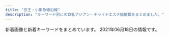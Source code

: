 ```yaml
---
title: "京王・小田急線沿線"
description: "キーワード別にの巨乳アジアン・チャイナエステ嬢情報をまとめました。"
---
```


新着画像と新着キーワードをまとめています。
2021年06月18日の情報です。

<DmmAffiliateIns />
<KeywordTable
  shops={
    [
    {
        "station": "\u5343\u6b73\u70cf\u5c71\u99c5\u5317\u53e3",
        "keywords": {
            "87": 1,
            "90": 4,
            "91": 2,
            "C": 1,
            "E": 6
        },
        "url": "https://cindy.relaxjp.com/",
        "img_links": [
            "https://cindy.relaxjp.com/images/call.png",
            "https://cindy.relaxjp.com/css/cam01.jpg",
            "https://cindy.relaxjp.com/css/m-head.jpg",
            "https://cindy.relaxjp.com/css/staff/staff01.png",
            "https://cindy.relaxjp.com/css/m-top003.jpg",
            "https://cindy.relaxjp.com/css/m-top004.jpg",
            "https://cindy.relaxjp.com/css/staff/staff04.png",
            "https://cindy.relaxjp.com/css/staff/staff05.png",
            "https://cindy.relaxjp.com/css/staff/staff02.png",
            "https://cindy.relaxjp.com/css/foot01.jpg",
            "https://cindy.relaxjp.com/css/staff/staff03.png",
            "https://cindy.relaxjp.com/css/staff/staff06.png",
            "https://cindy.relaxjp.com/css/staff/staff07.png"
        ],
        "name": "Cindy Baby"
    },
    {
        "keywords": {
            "E": 3,
            "90": 1,
            "87": 1,
            "88": 1,
            "91": 1,
            "92": 1,
            "C": 2
        },
        "url": "http://pandora.estheya.com/",
        "name": "Pandora -\u30d1\u30f3\u30c9\u30e9-",
        "station": "\u8abf\u5e03\u99c5\u5317\u53e3",
        "img_links": [
            "http://pandora.estheya.com/css/nav/nav-006.jpg",
            "http://pandora.estheya.com/css/staff/staff04.jpg",
            "http://pandora.estheya.com/css/staff/staff05.jpg",
            "http://pandora.estheya.com/css/nav/nav-005.jpg",
            "http://pandora.estheya.com/css/nav/nav-004.jpg",
            "http://pandora.estheya.com/css/staff/staff06.jpg",
            "http://pandora.estheya.com/css/staff/staff07.jpg",
            "http://pandora.estheya.com/css/baner.jpg",
            "http://pandora.estheya.com/css/tel.png",
            "http://pandora.estheya.com/css/nav/nav-001.jpg",
            "http://pandora.estheya.com/css/top-left02.jpg",
            "http://pandora.estheya.com/css/nav/nav-003.jpg",
            "http://pandora.estheya.com/css/osusume01.jpg",
            "http://pandora.estheya.com/css/staff/staff02.jpg",
            "http://pandora.estheya.com/css/cam01.jpg",
            "http://pandora.estheya.com/css/nav/nav-002.jpg"
        ]
    },
    {
        "keywords": {
            "88": 1,
            "86": 4,
            "87": 1
        },
        "name": "\u82b1\u306e\u9999",
        "url": "http://relax-esthe.net/",
        "img_links": [
            "http://relax-esthe.net/img/cg3.jpg",
            "http://relax-esthe.net/img/r1.jpg",
            "http://relax-esthe.net/img/rb.png",
            "http://relax-esthe.net/img/cg1.jpg",
            "http://relax-esthe.net/img/r3.jpg",
            "http://relax-esthe.net/img/mx.png",
            "http://relax-esthe.net/img/r2.jpg",
            "http://relax-esthe.net/img/t2.jpg",
            "http://relax-esthe.net/img/cg7.jpg",
            "http://relax-esthe.net/img/no.png",
            "http://relax-esthe.net/img/cg10.jpg",
            "http://relax-esthe.net/img/cg2.jpg",
            "http://relax-esthe.net/img/top.png",
            "http://relax-esthe.net/img/cg4.jpg",
            "http://relax-esthe.net/img/t1.jpg",
            "http://relax-esthe.net/img/t3.jpg",
            "http://relax-esthe.net/img/t5.jpg",
            "http://relax-esthe.net/img/t4.jpg"
        ],
        "station": "\u3064\u3064\u3058\u30f6\u4e18\u99c5\u5317\u53e3"
    },
    {
        "url": "http://nene.est888.com/",
        "img_links": [
            "http://nene.est888.com/css/top01.png",
            "http://nene.est888.com/css/nav/nav-004.png",
            "http://nene.est888.com/css/nav/nav-002.png",
            "http://nene.est888.com/css/osusume02.jpg",
            "http://nene.est888.com/css/staff/staff02.jpg",
            "http://nene.est888.com/css/nav/nav-006.png",
            "http://nene.est888.com/css/nav/nav-005.png",
            "http://nene.est888.com/css/staff/staff03.jpg",
            "http://nene.est888.com/css/staff/staff01.jpg",
            "http://nene.est888.com/css/tel.png",
            "http://nene.est888.com/css/nav/nav-001.png",
            "http://nene.est888.com/css/nav/nav-003.png"
        ],
        "name": "NeNe\uff5e\u306d\u306d",
        "keywords": {
            "D": 1,
            "89": 1,
            "C": 1,
            "E": 1,
            "87": 1,
            "90": 1
        },
        "station": "\u5343\u6b73\u70cf\u5c71\u99c5\u5317\u53e3"
    },
    {
        "url": "https://alice.relaxjp.com/",
        "name": "Alice -\u30a2\u30ea\u30b9-",
        "keywords": {
            "E": 1,
            "D": 3,
            "90": 2,
            "89": 1,
            "92": 1
        },
        "img_links": [
            "https://alice.relaxjp.com/css/m-top-right04.jpg",
            "https://alice.relaxjp.com/css/m-top04.jpg",
            "https://alice.relaxjp.com/css/staff/staff02.png",
            "https://alice.relaxjp.com/css/m-top-right03.jpg",
            "https://alice.relaxjp.com/css/m-top-right02.jpg",
            "https://alice.relaxjp.com/css/m-head.jpg",
            "https://alice.relaxjp.com/css/top-left01.jpg",
            "https://alice.relaxjp.com/css/m-left.jpg",
            "https://alice.relaxjp.com/css/staff/staff04.png",
            "https://alice.relaxjp.com/images/call.png",
            "https://alice.relaxjp.com/css/m-yejiao.jpg",
            "https://alice.relaxjp.com/css/staff/staff01.png",
            "https://alice.relaxjp.com/css/m-top02.jpg",
            "https://alice.relaxjp.com/css/top-right05.jpg",
            "https://alice.relaxjp.com/css/m-right.jpg",
            "https://alice.relaxjp.com/css/staff/staff03.png",
            "https://alice.relaxjp.com/css/m-top-right01.jpg"
        ],
        "station": "\u7b39\u585a\u99c5\u5317\u53e3"
    },
    {
        "keywords": {
            "86": 2,
            "D": 2,
            "87": 1,
            "C": 1
        },
        "url": "http://www.ginnosuzu.relaxjp.info/",
        "img_links": [
            "http://www.ginnosuzu.relaxjp.info/images/head.jpg",
            "http://www.ginnosuzu.relaxjp.info/images/h_line.jpg",
            "http://www.ginnosuzu.relaxjp.info/images/tel.jpg",
            "http://www.ginnosuzu.relaxjp.info/images/int1.jpg",
            "http://www.ginnosuzu.relaxjp.info/images/interior_t.jpg",
            "http://www.ginnosuzu.relaxjp.info/images/sys.jpg",
            "http://www.ginnosuzu.relaxjp.info/images/staff_t.jpg",
            "http://www.ginnosuzu.relaxjp.info/images/news.png",
            "http://www.ginnosuzu.relaxjp.info/files/003.jpg",
            "http://www.ginnosuzu.relaxjp.info/images/s1.png",
            "http://www.ginnosuzu.relaxjp.info/files/001.jpg",
            "http://www.ginnosuzu.relaxjp.info/images/int3.jpg",
            "http://www.ginnosuzu.relaxjp.info/images/int2.jpg",
            "http://www.ginnosuzu.relaxjp.info/images/mobile.jpg",
            "http://www.ginnosuzu.relaxjp.info/images/tg.jpg",
            "http://www.ginnosuzu.relaxjp.info/files/002.jpg"
        ],
        "station": "\u5e9c\u4e2d\u99c5",
        "name": "\u9280\u306e\u9234"
    },
    {
        "keywords": {
            "87": 2,
            "D": 7,
            "86": 2,
            "C": 14,
            "85": 3
        },
        "url": "http://almond.ests.jp/",
        "station": "\u5343\u6b73\u70cf\u5c71\u99c5\u5357\u53e3",
        "name": "Lovely",
        "img_links": [
            "http://almond.ests.jp/images/mobile.jpg",
            "http://almond.ests.jp/images/nstaff.jpg",
            "http://almond.ests.jp/photos/sites/24/2020/11/2020113018465254.jpg",
            "http://almond.ests.jp/photos/sites/24/2020/11/2020113018465067.jpg",
            "http://almond.ests.jp/images/line2.png",
            "http://almond.ests.jp/photos/sites/24/2020/11/2020113018465490.jpg",
            "http://almond.ests.jp/photos/sites/24/2021/05/2021051312433326.jpg",
            "http://almond.ests.jp/images/nstaff1.jpg",
            "http://almond.ests.jp/images/newicon.png",
            "http://almond.ests.jp/photos/sites/24/2021/03/2021032511211062.jpg",
            "http://almond.ests.jp/images/s_face.png",
            "http://almond.ests.jp/images/s_news.jpg",
            "http://almond.ests.jp/photos/sites/24/2020/12/2020121413001762.jpg",
            "http://almond.ests.jp/photos/sites/24/2020/11/2020113018465347.jpg",
            "http://almond.ests.jp/images/line.jpg",
            "http://almond.ests.jp/images/top.png",
            "http://almond.ests.jp/images/s_staff.png",
            "http://almond.ests.jp/images/s_acc.jpg",
            "http://almond.ests.jp/images/line1.jpg",
            "http://almond.ests.jp/images/pickicon.jpg",
            "http://almond.ests.jp/images/acc1.jpg"
        ]
    },
    {
        "url": "https://s-botan.tokyo/",
        "station": "\u6210\u57ce\u5b66\u5712\u524d\u99c5",
        "name": "\u30dc\u30bf\u30f3",
        "keywords": {
            "D": 15,
            "C": 9
        },
        "img_links": [
            "https://s-botan.tokyo/wp-content/themes/este/img/4.jpg",
            "https://s-botan.tokyo/wp-content/themes/este/img/tel_footer.png",
            "https://s-botan.tokyo/wp-content/themes/este/img/3.jpg",
            "https://s-botan.tokyo/wp-content/themes/este/img/top-img01a.png",
            "https://s-botan.tokyo/wp-content/uploads/2020/02/12botan.jpg",
            "https://s-botan.tokyo/wp-content/uploads/2020/02/15botan.jpg",
            "https://s-botan.tokyo/wp-content/themes/este/img/top-img01b.png",
            "https://s-botan.tokyo/wp-content/themes/este/img/top-img01.png",
            "https://s-botan.tokyo/wp-content/uploads/2020/02/16botan.jpg",
            "https://s-botan.tokyo/wp-content/uploads/2020/02/14botan.jpg",
            "https://s-botan.tokyo/wp-content/themes/este/img/2.jpg",
            "https://s-botan.tokyo/wp-content/themes/este/img/top-img02.png",
            "https://s-botan.tokyo/wp-content/uploads/2020/02/9botan.jpg",
            "https://s-botan.tokyo/wp-content/uploads/2020/02/13botan.jpg",
            "https://s-botan.tokyo/wp-content/themes/este/img/top-img05.png",
            "https://s-botan.tokyo/wp-content/themes/este/img/call.png",
            "https://s-botan.tokyo/wp-content/uploads/2020/02/5botan.jpg",
            "https://s-botan.tokyo/wp-content/uploads/2020/02/11botan.jpg",
            "https://s-botan.tokyo/wp-content/themes/este/img/tel_header.png",
            "https://s-botan.tokyo/wp-content/themes/este/img/1.jpg"
        ]
    },
    {
        "station": "\u7b39\u585a\u99c5\u5317\u53e3",
        "url": "http://cecil.jpest.net/",
        "img_links": [
            "http://honey.jpest.net/uploads//sites/45/2021/06/g5-1.jpg",
            "http://cecil.jpest.net/uploads//sites/45/2021/06/staff.jpg",
            "http://cecil.jpest.net/uploads//sites/45/2021/06/con01-1.jpg",
            "http://cecil.jpest.net/uploads//sites/45/2021/06/con02-1.jpg",
            "http://honey.jpest.net/uploads//sites/45/2021/06/g3-2.jpg",
            "http://cecil.jpest.net/uploads//sites/45/2021/06/con03-1.jpg",
            "http://cecil.jpest.net/uploads//sites/45/2021/06/req_03-2.jpg",
            "http://honey.jpest.net/uploads//sites/45/2021/06/g2-2.jpg",
            "http://honey.jpest.net/uploads//sites/45/2021/06/g6-1.jpg",
            "http://honey.jpest.net/uploads//sites/45/2021/06/g4-1.jpg",
            "http://honey.jpest.net/uploads//sites/45/2021/06/g1-2.jpg"
        ],
        "keywords": {},
        "name": "Cecil \u30bb\u30b7\u30eb"
    },
    {
        "keywords": {
            "E": 6,
            "90": 2,
            "87": 6,
            "F": 2,
            "D": 6,
            "88": 6
        },
        "url": "http://hatagayalove.xyz/",
        "img_links": [
            "http://hatagayalove.xyz/files/003b7ea.jpg",
            "http://hatagayalove.xyz/files/019f705.jpg",
            "http://hatagayalove.xyz/files/019-02f705.jpg",
            "http://hatagayalove.xyz/files/020-02011d.jpg",
            "http://hatagayalove.xyz/files/003caf5.jpg",
            "http://hatagayalove.xyz/images/top60df.jpg",
            "http://hatagayalove.xyz/files/021-03d289.jpg",
            "http://hatagayalove.xyz/files/001caf5.jpg",
            "http://hatagayalove.xyz/images/topd289.jpg",
            "http://hatagayalove.xyz/files/003-0238e3.jpg",
            "http://hatagayalove.xyz/files/023d289.jpg",
            "http://hatagayalove.xyz/images/topb7ea.jpg",
            "http://hatagayalove.xyz/files/023caf5.jpg",
            "http://hatagayalove.xyz/files/021-02d289.jpg",
            "http://hatagayalove.xyz/files/019caf5.jpg",
            "http://hatagayalove.xyz/images/topcaf5.jpg",
            "http://hatagayalove.xyz/files/002-02d289.jpg",
            "http://hatagayalove.xyz/files/019b7ea.jpg",
            "http://hatagayalove.xyz/images/pick.jpg",
            "http://hatagayalove.xyz/files/002caf5.jpg",
            "http://hatagayalove.xyz/files/023-03d289.jpg",
            "http://hatagayalove.xyz/files/021caf5.jpg",
            "http://hatagayalove.xyz/images/backlist.jpg",
            "http://hatagayalove.xyz/files/00138e3.jpg",
            "http://hatagayalove.xyz/files/00338e3.jpg",
            "http://hatagayalove.xyz/files/020011d.jpg",
            "http://hatagayalove.xyz/files/020-03011d.jpg",
            "http://hatagayalove.xyz/images/staff_line.jpg",
            "http://hatagayalove.xyz/files/001-0338e3.jpg",
            "http://hatagayalove.xyz/images/top011d.jpg",
            "http://hatagayalove.xyz/files/020b7ea.jpg",
            "http://hatagayalove.xyz/files/002d289.jpg",
            "http://hatagayalove.xyz/images/topf705.jpg",
            "http://hatagayalove.xyz/files/002b7ea.jpg",
            "http://hatagayalove.xyz/files/023-02d289.jpg",
            "http://hatagayalove.xyz/images/news1.jpg",
            "http://hatagayalove.xyz/images/top38e3.jpg",
            "http://hatagayalove.xyz/files/021d289.jpg",
            "http://hatagayalove.xyz/files/001b7ea.jpg",
            "http://hatagayalove.xyz/files/002-03d289.jpg",
            "http://hatagayalove.xyz/files/020caf5.jpg",
            "http://hatagayalove.xyz/files/021b7ea.jpg",
            "http://hatagayalove.xyz/images/bjs3.jpg",
            "http://hatagayalove.xyz/images/girl_bt.jpg",
            "http://hatagayalove.xyz/files/001-0238e3.jpg",
            "http://hatagayalove.xyz/files/023b7ea.jpg",
            "http://hatagayalove.xyz/files/019-03f705.jpg",
            "http://hatagayalove.xyz/files/003-0338e3.jpg"
        ],
        "name": "\u6708\u306e\u96eb",
        "station": "\u5e61\u30f6\u8c37\u99c5\u5317\u53e3"
    },
    {
        "keywords": {},
        "station": "\u4e0b\u9ad8\u4e95\u6238\u99c5\u5317\u53e3",
        "url": "http://xn--vckg5a9gugx77pgi4bmma.xyz/",
        "img_links": [
            "http://xn--vckg5a9gugx77pgi4bmma.xyz/image/girl3.jpg",
            "http://xn--vckg5a9gugx77pgi4bmma.xyz/image/navihiden.png",
            "http://xn--vckg5a9gugx77pgi4bmma.xyz/image/girl8.jpg",
            "http://xn--vckg5a9gugx77pgi4bmma.xyz/image/img4.jpg",
            "http://xn--vckg5a9gugx77pgi4bmma.xyz/image/img3.jpg",
            "http://xn--vckg5a9gugx77pgi4bmma.xyz/image/img2.jpg",
            "http://xn--vckg5a9gugx77pgi4bmma.xyz/image/girl1.jpg"
        ],
        "name": "Impact \uff5e\u30a4\u30f3\u30d1\u30af\u30c8\uff5e"
    },
    {
        "keywords": {
            "D": 20,
            "87": 20,
            "C": 13
        },
        "url": "http://www.gekabijin.relaxmens.com/",
        "station": "\u5e9c\u4e2d\u99c5\u5317\u53e3",
        "name": "\u6708\u4e0b\u7f8e\u4eba",
        "img_links": [
            "http://www.gekabijin.relaxmens.com/images/shop/s6.jpg",
            "http://www.gekabijin.relaxmens.com/images/shop/s2.jpg",
            "http://www.gekabijin.relaxmens.com/photo_news/upimg/2514060b4b5c2f383e_0.jpg",
            "http://www.gekabijin.relaxmens.com/images/r3.jpg",
            "http://www.gekabijin.relaxmens.com/files/001-02.jpg",
            "http://www.gekabijin.relaxmens.com/files/005-03.jpg",
            "http://www.gekabijin.relaxmens.com/files/004.jpg",
            "http://www.gekabijin.relaxmens.com/files/002-02.jpg",
            "http://www.gekabijin.relaxmens.com/files/005-02.jpg",
            "http://www.gekabijin.relaxmens.com/files/001.jpg",
            "http://www.gekabijin.relaxmens.com/files/003-02.jpg",
            "http://www.gekabijin.relaxmens.com/files/002.jpg",
            "http://www.gekabijin.relaxmens.com/images/shop/s5.jpg",
            "http://www.gekabijin.relaxmens.com/files/004-03.jpg",
            "http://www.gekabijin.relaxmens.com/files/005.jpg",
            "http://www.gekabijin.relaxmens.com/images/shop/s4.jpg",
            "http://www.gekabijin.relaxmens.com/files/003-03.jpg",
            "http://www.gekabijin.relaxmens.com/files/002-03.jpg",
            "http://www.gekabijin.relaxmens.com/images/mobile.jpg",
            "http://www.gekabijin.relaxmens.com/files/003.jpg",
            "http://www.gekabijin.relaxmens.com/images/shop/s3.jpg",
            "http://www.gekabijin.relaxmens.com/images/shop/s1.jpg",
            "http://www.gekabijin.relaxmens.com/files/004-02.jpg",
            "http://www.gekabijin.relaxmens.com/files/001-03.jpg"
        ]
    },
    {
        "station": "\u5e9c\u4e2d\u99c5\u5357\u53e3",
        "name": "\u96c5\u30fb\u307f\u3084\u3073",
        "url": "http://arm-relax.com/",
        "img_links": [
            "http://arm-relax.com/img/ttl_recbnr.png",
            "http://arm-relax.com/staff/mika/01mb.jpg",
            "http://arm-relax.com/staff/eri/01mb.jpg",
            "http://arm-relax.com/staff/aya/01mb.jpg",
            "http://arm-relax.com/pic/topimg1.jpg",
            "http://arm-relax.com/img/ttl_mobile.png",
            "http://arm-relax.com/staff/mimi/01.jpg",
            "http://arm-relax.com/staff/aya/01.jpg",
            "http://arm-relax.com/img/ttl_link.png",
            "http://arm-relax.com/staff/mimi/01mb.jpg",
            "http://arm-relax.com/staff/yuri/01mb.jpg",
            "http://arm-relax.com/pic/head.png",
            "http://arm-relax.com/i/files/homeimg.jpg",
            "http://arm-relax.com/staff/yumi/01.jpg",
            "http://arm-relax.com/staff/yumi/01mb.jpg",
            "http://arm-relax.com/staff/yuri/01.jpg",
            "http://arm-relax.com/staff/eri/01.jpg",
            "http://arm-relax.com/staff/mika/01.jpg",
            "http://arm-relax.com/pic/topimg2.jpg",
            "http://arm-relax.com/img/ttl_staff.png"
        ],
        "keywords": {
            "C": 16
        }
    },
    {
        "name": "\u30de\u30fc\u30e1\u30a4\u30c9",
        "station": "\u8056\u8e5f\u685c\u30f6\u4e18\u99c5\u897f\u53e3",
        "keywords": {},
        "url": "http://gakuen.iest.info/",
        "img_links": [
            "http://gakuen.iest.info/photos/sites/2/2020/04/2020042017530931.jpg",
            "http://gakuen.iest.info/images/dairy1.jpg",
            "http://gakuen.iest.info/photos/sites/2/2019/09/2019091711325670.jpg",
            "http://gakuen.iest.info/photos/sites/2/2019/04/2019042412405867.jpg",
            "http://gakuen.iest.info/photos/sites/2/2019/02/2019022817325825.jpg",
            "http://gakuen.iest.info/photos/sites/2/2020/05/2020052119024816.jpg",
            "http://gakuen.iest.info/photos/sites/2/2020/02/202002181926092.jpg",
            "http://gakuen.iest.info/photos/sites/2/2021/03/2021030315013351.jpg",
            "http://gakuen.iest.info/photos/sites/2/2020/07/2020072016533176.jpg",
            "http://gakuen.iest.info/photos/sites/2/2019/03/2019033017261438.jpg",
            "http://gakuen.iest.info/photos/sites/2/2018/12/2018120914092113.jpg",
            "http://gakuen.iest.info/photos/sites/2/2018/12/2018122016370328.jpg",
            "http://gakuen.iest.info/photos/sites/2/2020/01/2020011113280929.jpg",
            "http://gakuen.iest.info/images/2.jpg",
            "http://gakuen.iest.info/images/staff0.jpg",
            "http://gakuen.iest.info/images/mobile.jpg",
            "http://gakuen.iest.info/photos/sites/2/2020/03/2020031710530298.jpg",
            "http://gakuen.iest.info/images/s_staff.jpg",
            "http://gakuen.iest.info/photos/sites/2/2020/03/2020031710530315.jpg",
            "http://gakuen.iest.info/photos/sites/2/2020/05/2020050117553339.jpg",
            "http://gakuen.iest.info/photos/sites/2/2019/03/2019032815331529.jpg",
            "http://gakuen.iest.info/photos/sites/2/2020/03/2020032310123163.jpg",
            "http://gakuen.iest.info/photos/sites/2/2020/12/2020121712262192.jpg",
            "http://gakuen.iest.info/photos/sites/2/2020/02/2020021810301874.jpg",
            "http://gakuen.iest.info/photos/sites/2/2019/07/2019070814045162.jpg",
            "http://gakuen.iest.info/photos/sites/2/2021/01/2021013015404587.jpg",
            "http://gakuen.iest.info/images/top.jpg",
            "http://gakuen.iest.info/photos/sites/2/2020/07/2020073112251978.jpg",
            "http://gakuen.iest.info/photos/sites/2/2020/02/2020022712294123.jpg",
            "http://gakuen.iest.info/photos/sites/2/2020/01/2020012313114295.jpg",
            "http://gakuen.iest.info/photos/sites/2/2020/03/2020032315452568.jpg",
            "http://gakuen.iest.info/photos/sites/2/2020/04/202004131442543.jpg",
            "http://gakuen.iest.info/photos/sites/2/2020/06/2020061616280157.jpg",
            "http://gakuen.iest.info/photos/sites/2/2021/02/2021020213584868.jpg",
            "http://gakuen.iest.info/photos/sites/2/2020/05/202005211902408.jpg",
            "http://gakuen.iest.info/images/s_link.jpg",
            "http://gakuen.iest.info/photos/sites/2/2021/01/2021011710180481.jpg",
            "http://gakuen.iest.info/photos/sites/2/2020/12/2020120714105839.jpg",
            "http://gakuen.iest.info/photos/sites/2/2020/03/2020031917023498.jpg",
            "http://gakuen.iest.info/images/info.jpg",
            "http://gakuen.iest.info/photos/sites/2/2019/05/2019050913134067.jpg",
            "http://gakuen.iest.info/photos/sites/2/2020/03/202003121411072.jpg",
            "http://gakuen.iest.info/photos/sites/2/2020/01/2020012313115328.jpg",
            "http://gakuen.iest.info/photos/sites/2/2020/01/2020012918400879.jpg",
            "http://gakuen.iest.info/photos/sites/2/2020/01/202001201156212.jpg",
            "http://gakuen.iest.info/photos/sites/2/2020/02/2020021810302988.jpg",
            "http://gakuen.iest.info/photos/sites/2/2020/01/2020012313114828.jpg",
            "http://gakuen.iest.info/photos/sites/2/2021/03/2021031115072814.jpg",
            "http://gakuen.iest.info/photos/sites/2/2020/03/2020030612170589.jpg",
            "http://gakuen.iest.info/images/info2.jpg",
            "http://gakuen.iest.info/photos/sites/2/2020/09/2020093013013880.jpg",
            "http://gakuen.iest.info/photos/sites/2/2019/03/2019030516090063.jpg",
            "http://gakuen.iest.info/photos/sites/2/2020/04/2020040617563893.jpg",
            "http://gakuen.iest.info/photos/sites/2/2020/02/202002181030244.jpg",
            "http://gakuen.iest.info/images/1.jpg",
            "http://gakuen.iest.info/photos/sites/2/2019/12/2019122012395148.jpg",
            "http://gakuen.iest.info/photos/sites/2/2020/01/2020011414544936.jpg",
            "http://gakuen.iest.info/photos/sites/2/2021/01/2021011710180345.jpg",
            "http://gakuen.iest.info/images/pick.jpg",
            "http://gakuen.iest.info/images/staff_bj3.jpg",
            "http://gakuen.iest.info/photos/sites/2/2019/08/2019081415474742.jpg",
            "http://gakuen.iest.info/photos/sites/2/2018/12/2018122016370867.jpg",
            "http://gakuen.iest.info/images/news1.jpg",
            "http://gakuen.iest.info/photos/sites/2/2020/04/2020042017530271.jpg",
            "http://gakuen.iest.info/photos/sites/2/2018/12/2018122016365886.jpg",
            "http://gakuen.iest.info/photos/sites/2/2020/02/202002061519106.jpg",
            "http://gakuen.iest.info/photos/sites/2/2021/01/2021011710180186.jpg"
        ]
    },
    {
        "img_links": [
            "http://www.hibaby.mensest.com/images/slider-img001.jpg",
            "http://www.hibaby.mensest.com/files/005.jpg",
            "http://www.hibaby.mensest.com/files/003.jpg",
            "http://www.hibaby.mensest.com/images/s_pickup.png",
            "http://www.hibaby.mensest.com/images/m3.jpg",
            "http://www.hibaby.mensest.com/files/006.jpg",
            "http://www.hibaby.mensest.com/files/001.jpg",
            "http://www.hibaby.mensest.com/images/s_top_therapist.png",
            "http://www.hibaby.mensest.com/images/slider-img002.jpg",
            "http://www.hibaby.mensest.com/files/002.jpg",
            "http://www.hibaby.mensest.com/images/m1.jpg",
            "http://www.hibaby.mensest.com/files/007.jpg",
            "http://www.hibaby.mensest.com/files/004.jpg",
            "http://www.hibaby.mensest.com/images/m2.jpg",
            "http://www.hibaby.mensest.com/images/m4.jpg",
            "http://www.hibaby.mensest.com/files/008.jpg",
            "http://www.hibaby.mensest.com/images/s_news.png",
            "http://www.hibaby.mensest.com/images/s_message.png",
            "http://www.hibaby.mensest.com/images/m6.jpg"
        ],
        "station": "\u5411\u30f6\u4e18\u904a\u5712\u99c5\u5317\u53e3",
        "name": "Hi Baby \u30cf\u30a4\u30d9\u30a4\u30d3\u30fc",
        "url": "http://www.hibaby.mensest.com/",
        "keywords": {
            "85": 16,
            "86": 8,
            "88": 8,
            "D": 64,
            "87": 32
        }
    },
    {
        "url": "http://www.fuwa.work/",
        "img_links": [
            "http://www.fuwa.work/img/risan1.jpg",
            "http://www.fuwa.work/images/news.jpg",
            "http://www.fuwa.work/staff/miki.jpg",
            "http://www.fuwa.work/staff/moe.jpg",
            "http://www.fuwa.work/img/risan2.jpg",
            "http://www.fuwa.work/img/miki1.jpg",
            "http://www.fuwa.work/images/staff_t.png",
            "http://www.fuwa.work/images/line.png",
            "http://www.fuwa.work/images/head.jpg",
            "http://www.fuwa.work/img/moe2.jpg",
            "http://www.fuwa.work/images/sys4.png",
            "http://www.fuwa.work/img/moe1.jpg",
            "http://www.fuwa.work/images/sys3.jpg",
            "http://www.fuwa.work/images/mobile.jpg",
            "http://www.fuwa.work/images/int2.png",
            "http://www.fuwa.work/img/mimi1.jpg",
            "http://www.fuwa.work/images/info.png",
            "http://www.fuwa.work/staff/mimi.jpg",
            "http://www.fuwa.work/images/sys2.jpg",
            "http://www.fuwa.work/images/sys1.jpg",
            "http://www.fuwa.work/images/rec.jpg",
            "http://www.fuwa.work/images/int1.png",
            "http://www.fuwa.work/images/interior_t.png",
            "http://www.fuwa.work/staff/risan.jpg"
        ],
        "station": "\u5e9c\u4e2d\u99c5\u5317\u53e3",
        "name": "Olive \uff5e\u30aa\u30ea\u30fc\u30d6\uff5e",
        "keywords": {}
    },
    {
        "name": "\u6f64\u5712",
        "url": "http://www.kousei-jyunen.com/",
        "img_links": [
            "http://www.kousei-jyunen.com/images/top-1_04.jpg",
            "http://www.kousei-jyunen.com/images/top-ib.jpg",
            "http://www.kousei-jyunen.com/images/top-munu-2_03.jpg",
            "http://www.kousei-jyunen.com/flash.jpg",
            "http://www.kousei-jyunen.com/images/top-1_05.jpg",
            "http://www.kousei-jyunen.com/images/sta.jpg",
            "http://www.kousei-jyunen.com/images/top-munu-1_02.jpg",
            "http://www.kousei-jyunen.com/images/info.jpg",
            "http://www.kousei-jyunen.com/images/top-1_02.jpg",
            "http://www.kousei-jyunen.com/images/top-munu-1_03.jpg",
            "http://www.kousei-jyunen.com/images/news.jpg",
            "http://www.kousei-jyunen.com/images/top-munu-1_01.jpg",
            "http://www.kousei-jyunen.com/images/top-munu-2_05.jpg",
            "http://www.kousei-jyunen.com/images/staff.jpg",
            "http://www.kousei-jyunen.com/images/top-munu-2_02.jpg",
            "http://www.kousei-jyunen.com/images/top-1_03.jpg",
            "http://www.kousei-jyunen.com/images/top-munu-1_05.jpg",
            "http://www.kousei-jyunen.com/images/top-munu-2_04.jpg",
            "http://www.kousei-jyunen.com/images/top-munu-2_01.jpg",
            "http://www.kousei-jyunen.com/images/index_qr.jpg",
            "http://www.kousei-jyunen.com/images/top-1_01.jpg",
            "http://www.kousei-jyunen.com/images/top-munu-1_04.jpg",
            "http://www.kousei-jyunen.com/images/sys.jpg"
        ],
        "keywords": {},
        "station": "\u6210\u57ce\u5b66\u5712\u524d\u99c5"
    },
    {
        "url": "https://es-relax.tokyo/",
        "name": "\u30ec\u30a4\u30f3\u30dc\u30fc",
        "station": "\u5343\u6b73\u70cf\u5c71\u99c5\u5317\u53e3",
        "keywords": {
            "F": 6,
            "E": 27,
            "D": 9
        },
        "img_links": [
            "https://es-relax.tokyo/wp-content/uploads/2020/02/8976512rainbow.jpg",
            "https://es-relax.tokyo/wp-content/uploads/2021/02/9876rainbow.jpg",
            "https://es-relax.tokyo/wp-content/uploads/2020/02/8976218rainbow.jpg",
            "https://es-relax.tokyo/wp-content/themes/este/img/top-img04.png",
            "https://es-relax.tokyo/wp-content/themes/este/img/tel_header.png",
            "https://es-relax.tokyo/wp-content/uploads/2021/04/56786rainbow.jpg",
            "https://es-relax.tokyo/wp-content/themes/este/img/top-img02.png",
            "https://es-relax.tokyo/wp-content/themes/este/img/top-img01b.png",
            "https://es-relax.tokyo/wp-content/uploads/2021/05/q1324876rainbow.jpg",
            "https://es-relax.tokyo/wp-content/uploads/2020/12/87612rainbow.jpg",
            "https://es-relax.tokyo/wp-content/themes/este/img/top-img01a.png",
            "https://es-relax.tokyo/wp-content/themes/este/img/1.jpg",
            "https://es-relax.tokyo/wp-content/uploads/2020/02/1rainbow-1.jpg",
            "https://es-relax.tokyo/wp-content/uploads/2020/02/8972186rainbow.jpg",
            "https://es-relax.tokyo/wp-content/uploads/2020/10/11rainbow.jpg",
            "https://es-relax.tokyo/wp-content/uploads/2020/11/908271rainbow.jpg",
            "https://es-relax.tokyo/wp-content/themes/este/img/3.jpg",
            "https://es-relax.tokyo/wp-content/themes/este/img/tel_footer.png",
            "https://es-relax.tokyo/wp-content/themes/este/img/call.png",
            "https://es-relax.tokyo/wp-content/uploads/2020/02/897621rainbow.jpg",
            "https://es-relax.tokyo/wp-content/uploads/2020/11/8976512rainbow.jpg",
            "https://es-relax.tokyo/wp-content/themes/este/img/2.jpg",
            "https://es-relax.tokyo/wp-content/themes/este/img/top-img01.png",
            "https://es-relax.tokyo/wp-content/themes/este/img/4.jpg",
            "https://es-relax.tokyo/wp-content/uploads/2020/02/87261rainbow.jpg"
        ]
    },
    {
        "station": "\u7b39\u585a\u99c5",
        "img_links": [
            "http://sasazukaamanda.xyz/css/top02.jpg",
            "http://sasazukaamanda.xyz/css/m-head.jpg",
            "http://sasazukaamanda.xyz/css/osusume03.jpg",
            "http://sasazukaamanda.xyz/css/staff/staff02.jpg",
            "http://sasazukaamanda.xyz/css/staff/staff03.jpg",
            "http://sasazukaamanda.xyz/css/osusume01.jpg",
            "http://sasazukaamanda.xyz/css/staff/staff01.jpg",
            "http://sasazukaamanda.xyz/css/top03.jpg",
            "http://sasazukaamanda.xyz/css/osusume02.jpg",
            "http://sasazukaamanda.xyz/css/top01.jpg",
            "http://sasazukaamanda.xyz/images/call.png",
            "http://sasazukaamanda.xyz/css/foot.jpg"
        ],
        "keywords": {},
        "url": "http://sasazukaamanda.xyz/",
        "name": "\u30a2\u30de\u30f3\u30c0"
    },
    {
        "station": "\u660e\u5927\u524d\u99c5\u4e2d\u592e\u53e3",
        "name": "U\uff06ME",
        "img_links": [
            "http://massage-relax.pink/images/txt-header-phone.png",
            "http://massage-relax.pink/images/txt-header-phonet.png",
            "http://massage-relax.pink/images/bg-image-consept02.png",
            "http://massage-relax.pink/images/img-header-mainvisual01.jpg",
            "http://massage-relax.pink/images/cg09.jpg",
            "http://massage-relax.pink/images/img-header-mainvisual01t.jpg",
            "http://massage-relax.pink/images/ttl-information.png",
            "http://massage-relax.pink/images/ttl-concept.png",
            "http://massage-relax.pink/images/ttl-concept2t.png",
            "http://massage-relax.pink/images/cg12.jpg",
            "http://massage-relax.pink/images/ttl-link.png",
            "http://massage-relax.pink/images/ttl-therapist.png",
            "http://massage-relax.pink/images/img-link.jpg",
            "http://massage-relax.pink/images/img-linkt.jpg",
            "http://massage-relax.pink/images/qr.jpg",
            "http://massage-relax.pink/images/ttl-informationt.png",
            "http://massage-relax.pink/images/ttl-qrf.png",
            "http://massage-relax.pink/images/ttl-concept2.png",
            "http://massage-relax.pink/images/cg05.jpg",
            "http://massage-relax.pink/images/cg07.jpg",
            "http://massage-relax.pink/images/ttl-conceptt.png",
            "http://massage-relax.pink/images/bg-image-consept.png",
            "http://massage-relax.pink/images/txt-footer-copyright.png",
            "http://massage-relax.pink/images/acc.jpg",
            "http://massage-relax.pink/images/cg10.jpg",
            "http://massage-relax.pink/images/bnr-sp-campaign01.jpg",
            "http://massage-relax.pink/images/img-therapist.jpg",
            "http://massage-relax.pink/images/cg03.jpg",
            "http://massage-relax.pink/images/cg08.jpg",
            "http://massage-relax.pink/images/img-therapistt.jpg",
            "http://massage-relax.pink/images/ttl-qrt.png",
            "http://massage-relax.pink/images/ttl-pickup.png",
            "http://massage-relax.pink/images/cg02.jpg",
            "http://massage-relax.pink/images/txt-header-storeinfo.png",
            "http://massage-relax.pink/images/cg01.jpg",
            "http://massage-relax.pink/images/cg11.jpg",
            "http://massage-relax.pink/images/ttl-qr.png",
            "http://massage-relax.pink/images/ttl-pickupt.png",
            "http://massage-relax.pink/images/bnr-campaign01.jpg"
        ],
        "keywords": {
            "E": 4,
            "86": 1,
            "D": 36
        },
        "url": "http://massage-relax.pink/"
    },
    {
        "img_links": [
            "http://lululeira.xyz/style/images/bj3.png",
            "http://lululeira.xyz/uploads/210617/1-21061G41203212.jpg",
            "http://lululeira.xyz/style/images/room3.jpg",
            "http://lululeira.xyz/style/images/dt.jpg",
            "http://lululeira.xyz/style/images/room4.jpg",
            "http://lululeira.xyz/style/images/room2.jpg",
            "http://lululeira.xyz/uploads/210617/1-21061G41340L4.jpg",
            "http://lululeira.xyz/style/images/girl-z2.jpg",
            "http://lululeira.xyz/style/images/top.png",
            "http://lululeira.xyz/html/dianna_jing/images/room5.jpg",
            "http://lululeira.xyz/style/images/end.jpg",
            "http://lululeira.xyz/style/images/room1.jpg",
            "http://lululeira.xyz/style/images/staff_line.png",
            "http://lululeira.xyz/style/images/mobile.jpg",
            "http://lululeira.xyz/style/images/girl-z1.jpg",
            "http://lululeira.xyz/uploads/210617/1-21061G41249407.jpg"
        ],
        "keywords": {
            "C": 10,
            "85": 1,
            "86": 2,
            "D": 3
        },
        "url": "http://lululeira.xyz/",
        "name": "\u3046\u3055\u304e",
        "station": "\u7b39\u585a\u99c5\u5317\u53e3"
    },
    {
        "url": "https://moe.ests.jp/",
        "img_links": [
            "https://moe.ests.jp/images/themes/blue/s_news.png",
            "https://moe.ests.jp/images/room2.jpg",
            "https://moe.ests.jp/photos/sites/63/2021/04/202104110309399.jpg",
            "https://moe.ests.jp/images/room4.jpg",
            "https://moe.ests.jp/photos/sites/63/2021/04/2021041103093931.jpg",
            "https://moe.ests.jp/images/themes/blue/s_ranking.png",
            "https://moe.ests.jp/images/themes/blue/s_zysx.png",
            "https://moe.ests.jp/images/themes/blue/no2.png",
            "https://moe.ests.jp/images/themes/blue/s_newface.png",
            "https://moe.ests.jp/images/room3.jpg",
            "https://moe.ests.jp/images/room1.jpg",
            "https://moe.ests.jp/images/themes/blue/line.png",
            "https://moe.ests.jp/images/themes/blue/s_staff.png",
            "https://moe.ests.jp/photos/sites/63/2021/04/2021041103094038.jpg",
            "https://moe.ests.jp/images/themes/blue/mobile.jpg",
            "https://moe.ests.jp/photos/sites/63/2021/04/202104110309386.jpg",
            "https://moe.ests.jp/images/themes/blue/r3.jpg",
            "https://moe.ests.jp/images/themes/blue/s_pickup.png",
            "https://moe.ests.jp/images/themes/blue/no1.png",
            "https://moe.ests.jp/images/themes/blue/s_link.png"
        ],
        "station": "\u8abf\u5e03\u99c5\u6771\u53e3",
        "name": "\u840c",
        "keywords": {
            "D": 24,
            "86": 12,
            "87": 12,
            "C": 19
        }
    },
    {
        "name": "\u9759\u9999",
        "station": "\u4e0b\u5317\u6ca2\u99c5\u5357\u53e3",
        "keywords": {
            "C": 7
        },
        "url": "http://shizuka2015.net/",
        "img_links": [
            "http://shizuka2015.net/images/lm-c-bgdow.png",
            "http://shizuka2015.net/images/w-top.jpg",
            "http://shizuka2015.net/images/nav/hanga-sta.jpg",
            "http://shizuka2015.net/images/nav/hanga-acc.jpg",
            "http://shizuka2015.net/images/nav/hanga-sys.jpg",
            "http://shizuka2015.net/images/yuka.jpg",
            "http://shizuka2015.net/images/shop/6.jpg",
            "http://shizuka2015.net/images/sakura.jpg",
            "http://shizuka2015.net/images/nav/hanga-job.jpg",
            "http://shizuka2015.net/images/lm-c-bgdb2.png",
            "http://shizuka2015.net/images/shop/5.jpg",
            "http://shizuka2015.net/images/aki.jpg",
            "http://shizuka2015.net/images/staff/hikari.jpg",
            "http://shizuka2015.net/images/moe.jpg",
            "http://shizuka2015.net/images/staff/yuri.jpg",
            "http://shizuka2015.net/images/shop/1.jpg",
            "http://shizuka2015.net/images/sys-n.jpg",
            "http://shizuka2015.net/images/shop/4.jpg"
        ]
    },
    {
        "station": "\u4eac\u738b\u591a\u6469\u30bb\u30f3\u30bf\u30fc\u99c5\u897f\u53e3",
        "name": "\u693f",
        "url": "http://aroma-tsubaki.com/",
        "img_links": [
            "http://www.aroma-tsubaki.com/uploads/aromatsubaki/2020/10/flash5.jpg",
            "http://www.aroma-tsubaki.com/uploads/aromatsubaki/2018/10/tel.jpg",
            "http://www.aroma-tsubaki.com/uploads/aromatsubaki/2020/10/flash6.jpg",
            "http://www.aroma-tsubaki.com/uploads/aromatsubaki/2020/10/flash4.jpg",
            "http://www.aroma-tsubaki.com/uploads/aromatsubaki/2011/10/shouji.jpg",
            "http://www.aroma-tsubaki.com/uploads/aromatsubaki/2011/10/play3.jpg",
            "http://www.aroma-tsubaki.com/uploads/aromatsubaki/2020/10/flash1.jpg",
            "http://www.aroma-tsubaki.com/uploads/aromatsubaki/2011/10/play2.jpg",
            "http://www.aroma-tsubaki.com/uploads/aromatsubaki/2020/10/top.jpg",
            "http://www.aroma-tsubaki.com/uploads/aromatsubaki/2012/03/e794bbe5838f-1079.jpg",
            "http://www.aroma-tsubaki.com/uploads/aromatsubaki/2011/10/play1.jpg",
            "http://www.aroma-tsubaki.com/uploads/aromatsubaki/2011/11/e794bbe5838f-031.jpg",
            "http://www.aroma-tsubaki.com/uploads/aromatsubaki/2020/10/flash3.jpg",
            "http://www.aroma-tsubaki.com/uploads/aromatsubaki/2011/10/zi_link.jpg",
            "http://www.aroma-tsubaki.com/uploads/aromatsubaki/2012/10/e794bbe5838f-261.jpg",
            "http://www.aroma-tsubaki.com/uploads/aromatsubaki/2011/11/e794bbe5838f-029.jpg",
            "http://www.aroma-tsubaki.com/uploads/aromatsubaki/2011/10/info.jpg",
            "http://www.aroma-tsubaki.com/uploads/aromatsubaki/images/no-photo.jpg",
            "http://www.aroma-tsubaki.com/uploads/aromatsubaki/2012/05/e794bbe5838f-1623.jpg",
            "http://www.aroma-tsubaki.com/uploads/aromatsubaki/2020/10/flash2.jpg",
            "http://www.aroma-tsubaki.com/uploads/aromatsubaki/2011/10/play4.jpg",
            "http://www.aroma-tsubaki.com/uploads/aromatsubaki/2011/10/468x60.jpg"
        ],
        "keywords": {
            "C": 9
        }
    },
    {
        "img_links": [
            "http://shes-room.ests.jp/images/link_nav06.jpg",
            "http://shes-room.ests.jp/photos/sites/28/2020/10/2020101016222167.jpg",
            "http://shes-room.ests.jp/photos/sites/28/2021/02/2021022614145396.jpg",
            "http://shes-room.ests.jp/photos/sites/28/2020/12/2020122115433089.jpg",
            "http://shes-room.ests.jp/images/btn_eject.jpg",
            "http://shes-room.ests.jp/images/close_eject.png",
            "http://shes-room.ests.jp/photos/sites/28/2020/10/2020101614244874.jpg",
            "http://shes-room.ests.jp/photos/sites/28/2020/12/202012011125470.jpg",
            "http://shes-room.ests.jp/photos/sites/28/2020/10/202010071757145.jpg",
            "http://shes-room.ests.jp/photos/sites/28/2020/10/2020100717571670.jpg",
            "http://shes-room.ests.jp/photos/sites/28/2021/02/2021020115594033.jpg",
            "http://shes-room.ests.jp/images/room2_l.jpg",
            "http://shes-room.ests.jp/images/room5_l.jpg",
            "http://shes-room.ests.jp/photos/sites/28/2021/02/2021021511201284.jpg",
            "http://shes-room.ests.jp/photos/sites/28/2021/03/2021030315242120.jpg",
            "http://shes-room.ests.jp/images/link_nav01.jpg",
            "http://shes-room.ests.jp/images/tit_new.jpg",
            "http://shes-room.ests.jp/images/top.png",
            "http://shes-room.ests.jp/images/link_nav03.jpg",
            "http://shes-room.ests.jp/photos/sites/28/2020/10/2020100717571552.jpg",
            "http://shes-room.ests.jp/images/tit_face.jpg",
            "http://shes-room.ests.jp/images/sp_top.jpg",
            "http://shes-room.ests.jp/images/img_eject.jpg",
            "http://shes-room.ests.jp/photos/sites/28/2021/03/2021031115115796.jpg",
            "http://shes-room.ests.jp/images/link_nav05.jpg",
            "http://shes-room.ests.jp/photos/sites/28/2020/11/2020111612224039.jpg",
            "http://shes-room.ests.jp/photos/sites/28/2020/10/2020100717571635.jpg",
            "http://shes-room.ests.jp/photos/sites/28/2020/12/2020120712462037.jpg",
            "http://shes-room.ests.jp/photos/sites/28/2020/12/2020122711283243.jpg",
            "http://shes-room.ests.jp/images/tit_eject.jpg",
            "http://shes-room.ests.jp/images/room6_l.jpg",
            "http://shes-room.ests.jp/photos/sites/28/2020/11/2020112612090675.jpg",
            "http://shes-room.ests.jp/images/link_nav02.jpg",
            "http://shes-room.ests.jp/images/link_nav04.jpg",
            "http://shes-room.ests.jp/images/room1_l.jpg",
            "http://shes-room.ests.jp/images/room4_l.jpg",
            "http://shes-room.ests.jp/photos/sites/28/2021/02/2021020116004176.jpg",
            "http://shes-room.ests.jp/images/room3_l.jpg",
            "http://shes-room.ests.jp/photos/sites/28/2020/11/2020111110271328.jpg",
            "http://shes-room.ests.jp/images/link_nav07.jpg"
        ],
        "url": "http://shes-room.ests.jp/",
        "station": "\u9ad8\u5e61\u4e0d\u52d5\u99c5",
        "name": "come here \u30ea\u30e9\u30af\u30bc\u30fc\u30b7\u30e7\u30f3",
        "keywords": {
            "85": 74,
            "88": 12,
            "87": 72,
            "D": 158,
            "86": 48,
            "E": 36,
            "C": 80
        }
    },
    {
        "name": "\u30ad\u30e5\u30a2\u30e9\u30b9",
        "station": "\u4e0b\u9ad8\u4e95\u6238\u99c5\u897f\u53e3",
        "img_links": [
            "http://cure-as.ests.jp/images/1.jpg",
            "http://cure-as.ests.jp/images/s_reruit.png",
            "http://cure-as.ests.jp/images/s_staff.png",
            "http://cure-as.ests.jp/images/info.jpg",
            "http://cure-as.ests.jp/photos/sites/27/2019/07/2019070118583389.jpg",
            "http://cure-as.ests.jp/photos/sites/27/2019/12/2019122512063341.jpg",
            "http://cure-as.ests.jp/images/photo.png",
            "http://cure-as.ests.jp/images/news11.jpg",
            "http://cure-as.ests.jp/images/2.jpg",
            "http://cure-as.ests.jp/photos/sites/27/2019/03/201903261030333.jpg",
            "http://cure-as.ests.jp/images/top1.jpg",
            "http://cure-as.ests.jp/images/top.jpg",
            "http://cure-as.ests.jp/photos/sites/27/2019/09/2019090515360480.jpg",
            "http://cure-as.ests.jp/images/mobile.jpg",
            "http://cure-as.ests.jp/images/news.png",
            "http://cure-as.ests.jp/photos/sites/27/2018/10/2018102015260524.jpg",
            "http://cure-as.ests.jp/photos/sites/27/2020/06/2020060319010741.jpg",
            "http://cure-as.ests.jp/photos/sites/27/2019/05/201905161429354.jpg",
            "http://cure-as.ests.jp/images/s_link.png"
        ],
        "url": "http://cure-as.ests.jp/",
        "keywords": {
            "83": 8,
            "F": 16,
            "85": 16,
            "84": 16,
            "87": 8,
            "90": 8,
            "D": 32,
            "C": 8
        }
    },
    {
        "keywords": {
            "86": 16,
            "87": 24,
            "D": 32,
            "C": 34
        },
        "url": "http://www.ainoyuwaku.esturl.com/",
        "name": "\u611b\u306e\u8a98\u60d1",
        "station": "\u660e\u5927\u524d\u99c5\u4e2d\u592e\u53e3",
        "img_links": [
            "http://www.ainoyuwaku.esturl.com/files/005.jpg",
            "http://www.ainoyuwaku.esturl.com/files/002.jpg",
            "http://www.ainoyuwaku.esturl.com/files/001-02.jpg",
            "http://www.ainoyuwaku.esturl.com/files/003.jpg",
            "http://www.ainoyuwaku.esturl.com/files/004-02.jpg",
            "http://www.ainoyuwaku.esturl.com/photo_news/upimg/31737608bbd71ade4d_0.jpg",
            "http://www.ainoyuwaku.esturl.com/img/top.jpg",
            "http://www.ainoyuwaku.esturl.com/img/ac2.jpg",
            "http://www.ainoyuwaku.esturl.com/files/002-02.jpg",
            "http://www.ainoyuwaku.esturl.com/img/ac1.jpg",
            "http://www.ainoyuwaku.esturl.com/files/003-02.jpg",
            "http://www.ainoyuwaku.esturl.com/files/005-02.jpg",
            "http://www.ainoyuwaku.esturl.com/img/spacer900x360.png",
            "http://www.ainoyuwaku.esturl.com/files/004.jpg",
            "http://www.ainoyuwaku.esturl.com/files/001.jpg",
            "http://www.ainoyuwaku.esturl.com/img/top_sm.jpg"
        ]
    },
    {
        "url": "http://www.en.mensest.com/",
        "name": "\u7e01",
        "station": "\u4eac\u738b\u6c38\u5c71\u99c5\u5317\u53e3",
        "keywords": {
            "C": 3,
            "86": 6,
            "87": 18,
            "D": 21
        },
        "img_links": [
            "http://www.en.mensest.com/images/evetop.png",
            "http://www.en.mensest.com/files/006.jpg",
            "http://www.en.mensest.com/files/008.jpg",
            "http://www.en.mensest.com/images/staff_s.png",
            "http://www.en.mensest.com/files/004.jpg",
            "http://www.en.mensest.com/files/002.jpg",
            "http://www.en.mensest.com/files/003.jpg",
            "http://www.en.mensest.com/files/009.jpg",
            "http://www.en.mensest.com/images/top.png",
            "http://www.en.mensest.com/files/001.jpg",
            "http://www.en.mensest.com/files/007.jpg",
            "http://www.en.mensest.com/images/news.png"
        ]
    },
    {
        "name": "Angel Class\uff5e\u30a8\u30f3\u30b8\u30a7\u30eb\u30af\u30e9\u30b9",
        "img_links": [
            "http://www.vivi.esjp.site/images/top_sche.png",
            "http://www.vivi.esjp.site/files/004-02.jpg",
            "http://www.vivi.esjp.site/images/top.png",
            "http://www.vivi.esjp.site/images/link_line.png",
            "http://www.vivi.esjp.site/images/shop/shop03.jpg",
            "http://www.vivi.esjp.site/files/004.jpg",
            "http://www.vivi.esjp.site/files/001-02.jpg",
            "http://www.vivi.esjp.site/images/shop/shop04.jpg",
            "http://www.vivi.esjp.site/files/002-02.jpg",
            "http://www.vivi.esjp.site/images/girl-z1.jpg",
            "http://www.vivi.esjp.site/files/002.jpg",
            "http://www.vivi.esjp.site/files/005.jpg",
            "http://www.vivi.esjp.site/files/003-02.jpg",
            "http://www.vivi.esjp.site/images/mobile.jpg",
            "http://www.vivi.esjp.site/files/001.jpg",
            "http://www.vivi.esjp.site/files/003.jpg",
            "http://www.vivi.esjp.site/images/shop/shop01.jpg",
            "http://www.vivi.esjp.site/images/shop/shop02.jpg",
            "http://www.vivi.esjp.site/files/006.jpg",
            "http://www.vivi.esjp.site/images/bj3.png",
            "http://www.vivi.esjp.site/files/005-02.jpg",
            "http://www.vivi.esjp.site/images/girl-z2.jpg",
            "http://www.vivi.esjp.site/images/staff_line.png",
            "http://www.vivi.esjp.site/files/006-02.jpg"
        ],
        "keywords": {
            "87": 4,
            "D": 5,
            "C": 1,
            "88": 2
        },
        "url": "http://www.vivi.esjp.site/",
        "station": "\u5343\u6b73\u70cf\u5c71\u99c5\u5317\u53e3"
    },
    {
        "img_links": [
            "http://scure.work/templates_c/e3.jpg",
            "http://scure.work/templates_c/e1s.jpg",
            "http://scure.work/img/header/tel_s.png",
            "http://scure.work/img/banner/rec.jpg",
            "http://scure.work/img/recruit/topimage.jpg",
            "http://scure.work/staff/yuna1.jpg",
            "http://scure.work/templates_c/e2s.jpg",
            "http://scure.work/staff/koko1.jpg",
            "http://scure.work/img/icon/close.png",
            "http://scure.work/img/footer/tel.png",
            "http://scure.work/templates_c/e3s.jpg",
            "http://scure.work/img/banner/info.jpg",
            "http://scure.work/templates_c/e2.jpg",
            "http://scure.work/staff/sora1.jpg",
            "http://scure.work/templates_c/e1.jpg",
            "http://scure.work/img/header/tel.png"
        ],
        "name": "Sucre -\u30b9\u30af\u30ec-",
        "station": "\u767b\u6238\u99c5\u591a\u6469\u5ddd\u53e3",
        "keywords": {
            "86": 10,
            "85": 5,
            "D": 12,
            "C": 16
        },
        "url": "http://scure.work/"
    },
    {
        "station": "\u5e9c\u4e2d\u99c5\u5357\u53e3",
        "name": "TONIX",
        "img_links": [
            "https://es-tonix.com/wp-content/themes/este/img/top-img07.png",
            "https://es-tonix.com/wp-content/themes/este/img/call.png",
            "https://es-tonix.com/wp-content/themes/este/img/top-img01b.png",
            "https://es-tonix.com/wp-content/themes/este/img/3.jpg",
            "https://es-tonix.com/wp-content/themes/este/img/top-img03a.png",
            "https://es-tonix.com/wp-content/themes/este/img/1.jpg",
            "https://es-tonix.com/wp-content/uploads/2021/04/E3FFBFAE-89B4-43A7-BA90-1482DDEF744E.jpeg",
            "https://es-tonix.com/wp-content/uploads/2017/12/222222222222222221.jpg",
            "https://es-tonix.com/wp-content/uploads/2021/04/695FB2FD-141C-435D-9A3E-6720BF5516F0.jpeg",
            "https://es-tonix.com/wp-content/uploads/2021/04/10891220-2F30-4B76-B8DC-35ED21FF2CC5.jpeg",
            "https://es-tonix.com/wp-content/uploads/2021/04/9305A578-6EB1-4009-BBAE-2316F94E2C0C.jpeg",
            "https://es-tonix.com/wp-content/themes/este/img/top-img02a.png",
            "https://es-tonix.com/wp-content/themes/este/img/top-img06.png",
            "https://es-tonix.com/wp-content/uploads/2019/06/5947F5C5-4B57-4941-9106-D738D4F78698.jpeg",
            "https://es-tonix.com/wp-content/uploads/2021/04/CC5657CA-78F6-4890-9761-08D817F164A3.jpeg",
            "https://es-tonix.com/wp-content/uploads/2019/06/F0BA29ED-B784-4924-B1A9-F26AC4BB7486.jpeg",
            "https://es-tonix.com/wp-content/uploads/2021/04/692B597B-1CEB-42C9-8F8A-9CDE197A3C46.jpeg",
            "https://es-tonix.com/wp-content/themes/este/img/top-img05.png",
            "https://es-tonix.com/wp-content/themes/este/img/2.jpg",
            "https://es-tonix.com/wp-content/themes/este/img/top-img01a.png",
            "https://es-tonix.com/wp-content/uploads/2021/04/4EBE72EF-2B90-4F07-BE48-47A9FAA85450.jpeg",
            "https://es-tonix.com/wp-content/themes/este/img/tel_footer.png",
            "https://es-tonix.com/wp-content/themes/este/img/4.jpg",
            "https://es-tonix.com/wp-content/themes/este/img/tel_header.png",
            "https://es-tonix.com/wp-content/themes/este/img/top-img04.png",
            "https://es-tonix.com/wp-content/uploads/2019/06/E8CFA28F-4F73-4C31-9D61-621E5D24A80E.jpeg",
            "https://es-tonix.com/wp-content/uploads/2021/04/5B2F80E2-4F72-4135-B8F3-286BB45A4044.jpeg",
            "https://es-tonix.com/wp-content/uploads/2021/04/EBF139A6-A306-4E96-941A-32B836D41A85.jpeg"
        ],
        "url": "https://es-tonix.com/",
        "keywords": {
            "\u30bb\u30af\u30b7\u30fc": 2
        }
    },
    {
        "name": "Cherry\uff5e\u30c1\u30a7\u30ea\u30fc\uff5e",
        "station": "\u5e61\u30f6\u8c37\u99c5\u5317\u53e3",
        "url": "http://www.alice.mensest.com/",
        "img_links": [
            "http://www.alice.mensest.com/images/rsubt1.png",
            "http://www.alice.mensest.com/images/rsubt2.png",
            "http://www.alice.mensest.com/images/m4.jpg",
            "http://www.alice.mensest.com/images/pic_girl01.jpg",
            "http://www.alice.mensest.com/images/ico01.png",
            "http://www.alice.mensest.com/photo_news/upimg/4734560cae9d9ec17e_0.jpg",
            "http://www.alice.mensest.com/images/pagetop.png",
            "http://www.alice.mensest.com/images/rsubt5.png",
            "http://www.alice.mensest.com/images/rsubt3.png",
            "http://www.alice.mensest.com/files/001.jpg",
            "http://www.alice.mensest.com/files/004.jpg",
            "http://www.alice.mensest.com/images/rsubt6.png",
            "http://www.alice.mensest.com/files/002.jpg",
            "http://www.alice.mensest.com/images/m6.jpg",
            "http://www.alice.mensest.com/files/003.jpg",
            "http://www.alice.mensest.com/images/m2.jpg",
            "http://www.alice.mensest.com/images/rsubt4.png",
            "http://www.alice.mensest.com/images/rsubt7.png",
            "http://www.alice.mensest.com/images/m1.jpg",
            "http://www.alice.mensest.com/images/top_sp_slider01.jpg",
            "http://www.alice.mensest.com/images/m3.jpg"
        ],
        "keywords": {
            "86": 4,
            "87": 12,
            "D": 16
        }
    },
    {
        "name": "SOLEIL \uff5e\u30bd\u30ec\u30a4\u30e6\uff5e",
        "keywords": {
            "E": 4,
            "87": 6,
            "D": 2
        },
        "station": "\u8056\u8e5f\u685c\u30f6\u4e18\u99c5\u6771\u53e3",
        "img_links": [
            "http://soleil.ebb.jp/2/uploadimg/1617698425.jpg",
            "http://soleil.ebb.jp/2/uploadimg/1617698276.jpg",
            "http://soleil.ebb.jp/int1.png",
            "http://soleil.ebb.jp/ryoukihyo.png",
            "http://soleil.ebb.jp/2/uploadimg/1623584218.jpg",
            "http://soleil.ebb.jp/mens-esthe1.png",
            "http://soleil.ebb.jp/s_staff.jpg",
            "http://soleil.ebb.jp/nbj2.jpg",
            "http://soleil.ebb.jp/top.png",
            "http://soleil.ebb.jp/s_news.jpg",
            "http://soleil.ebb.jp/end.png"
        ],
        "url": "http://soleil.ebb.jp/"
    },
    {
        "station": "\u767b\u6238\u99c5\u751f\u7530\u7dd1\u5730\u53e3",
        "name": "Ruby\u30fb\u30eb\u30d3\u30fc",
        "keywords": {
            "87": 12,
            "D": 30,
            "C": 12,
            "86": 18
        },
        "img_links": [
            "http://ruby.iest.info/images/s_staff.png",
            "http://ruby.iest.info/photos/sites/8/2021/04/2021042315055524.jpg",
            "http://ruby.iest.info/images/nei_bj1.png",
            "http://ruby.iest.info/photos/sites/8/2021/06/2021060417122920.jpg",
            "http://ruby.iest.info/photos/sites/8/2021/06/2021060417122942.jpg",
            "http://ruby.iest.info/images/mobile.jpg",
            "http://ruby.iest.info/images/news.png",
            "http://ruby.iest.info/photos/sites/8/2021/06/2021060417122885.jpg",
            "http://ruby.iest.info/photos/sites/8/2021/06/2021061817434088.jpg",
            "http://ruby.iest.info/images/top.jpg",
            "http://ruby.iest.info/images/service.jpg",
            "http://ruby.iest.info/images/bian.jpg"
        ],
        "url": "http://ruby.iest.info/"
    },
    {
        "station": "\u8abf\u5e03\u99c5\u6771\u53e3",
        "keywords": {},
        "img_links": [
            "http://esthegt.xyz/yac/images/bar-6.png",
            "http://esthegt.xyz/yac/girl/g08.png",
            "http://esthegt.xyz/yac/images/button-6.png",
            "http://esthegt.xyz/yac/images/bar-3.png",
            "http://esthegt.xyz/yac/images/button-5.png",
            "http://esthegt.xyz/yac/girl/8.jpg",
            "http://esthegt.xyz/yac/images/button-4.png",
            "http://esthegt.xyz/yac/images/bar-2.png",
            "http://esthegt.xyz/yac/images/button-1.png",
            "http://esthegt.xyz/yac/images/button-2.png",
            "http://esthegt.xyz/yac/girl/9.jpg",
            "http://esthegt.xyz/yac/images/tt.png",
            "http://esthegt.xyz/yac/images/bar-4.png",
            "http://esthegt.xyz/yac/images/bar-5.png",
            "http://esthegt.xyz/yac/girl/7.jpg",
            "http://esthegt.xyz/yac/images/button-3.png",
            "http://esthegt.xyz/yac/girl/g11.png",
            "http://esthegt.xyz/yac/images/footer.png",
            "http://esthegt.xyz/yac/girl/g07.png",
            "http://esthegt.xyz/yac/images/bar-1.png",
            "http://esthegt.xyz/yac/girl/11.jpg"
        ],
        "name": "\u3084\u3059\u3089\u304e",
        "url": "http://esthegt.xyz/yac/"
    },
    {
        "keywords": {
            "C": 7
        },
        "station": "\u5e9c\u4e2d\u99c5\u5357\u53e3",
        "img_links": [
            "http://iyashien-est.com/images/room/photo02.jpg",
            "http://iyashien-est.com/girl/4.jpg",
            "http://iyashien-est.com/images/staff.jpg",
            "http://iyashien-est.com/girl/7.jpg",
            "http://iyashien-est.com/images/room/photo04.jpg",
            "http://iyashien-est.com/girl/5.jpg",
            "http://iyashien-est.com/images/room/photo03.jpg",
            "http://iyashien-est.com/images/capinfo.jpg",
            "http://iyashien-est.com/girl/2.jpg",
            "http://iyashien-est.com/girl/16.jpg",
            "http://iyashien-est.com/girl/8.jpg",
            "http://iyashien-est.com/girl/9.jpg",
            "http://iyashien-est.com/images/index.jpg",
            "http://iyashien-est.com/girl/3.jpg",
            "http://iyashien-est.com/images/room/photo01.jpg"
        ],
        "name": "\u7652\u3057\u82d1",
        "url": "http://iyashien-est.com/"
    },
    {
        "url": "http://www.miyabi.esturl.com/",
        "name": "\u96c5",
        "img_links": [
            "http://www.miyabi.esturl.com/images/coverParts.png",
            "http://www.miyabi.esturl.com/files/002-03.jpg",
            "http://www.miyabi.esturl.com/images/backlistbtn.png",
            "http://www.miyabi.esturl.com/files/001.jpg",
            "http://www.miyabi.esturl.com/files/001-02.jpg",
            "http://www.miyabi.esturl.com/files/001-03.jpg",
            "http://www.miyabi.esturl.com/files/002.jpg",
            "http://www.miyabi.esturl.com/images/infoSlide01.jpg",
            "http://www.miyabi.esturl.com/files/003-02.jpg",
            "http://www.miyabi.esturl.com/files/003-03.jpg",
            "http://www.miyabi.esturl.com/images/attention.png",
            "http://www.miyabi.esturl.com/files/002-02.jpg",
            "http://www.miyabi.esturl.com/files/003.jpg"
        ],
        "station": "\u4eac\u738b\u6c38\u5c71\u99c5\u5317\u53e3",
        "keywords": {
            "D": 6,
            "87": 4,
            "86": 2,
            "C": 11
        }
    },
    {
        "name": "\u7652\u3057\u7a7a\u9593",
        "station": "\u8056\u8e5f\u685c\u30f6\u4e18\u99c5\u6771\u53e3",
        "url": "http://space.iyasi.me/",
        "keywords": {
            "86": 2,
            "85": 3,
            "88": 6,
            "83": 3,
            "84": 9
        },
        "img_links": [
            "http://space.iyasi.me/images/staff20a.jpg",
            "http://space.iyasi.me/layer/images/top.jpg",
            "http://space.iyasi.me/images/wenzi-staff.png",
            "http://space.iyasi.me/images/top1.jpg",
            "http://space.iyasi.me/layer/images/top/top_02.jpg",
            "http://space.iyasi.me/images/staff21a.jpg",
            "http://space.iyasi.me/images/staff1a.jpg",
            "http://space.iyasi.me/images/staff17a.jpg",
            "http://space.iyasi.me/layer/images/top/top_01.jpg",
            "http://space.iyasi.me/images/staff13a.jpg",
            "http://space.iyasi.me/images/staff18a.jpg",
            "http://space.iyasi.me/images/ser2.jpg",
            "http://space.iyasi.me/layer/images/top/top_08.png",
            "http://space.iyasi.me/layer/images/top/top_05.jpg",
            "http://space.iyasi.me/images/staff_bj1.png",
            "http://space.iyasi.me/images/ser3.jpg",
            "http://space.iyasi.me/images/staff22a.jpg",
            "http://space.iyasi.me/images/1.jpg",
            "http://space.iyasi.me/images/staff7.jpg",
            "http://space.iyasi.me/layer/images/top/top_06.jpg",
            "http://space.iyasi.me/images/staff1.jpg",
            "http://space.iyasi.me/images/s_info.png",
            "http://space.iyasi.me/images/ser1.jpg",
            "http://space.iyasi.me/images/staff16b.jpg",
            "http://space.iyasi.me/images/staff_bj4.png",
            "http://space.iyasi.me/images/info.png",
            "http://space.iyasi.me/images/staff16a.jpg",
            "http://space.iyasi.me/images/ser4.jpg",
            "http://space.iyasi.me/images/s_service.png",
            "http://space.iyasi.me/layer/images/top/top_03.jpg",
            "http://space.iyasi.me/layer/images/top/top_04.jpg",
            "http://space.iyasi.me/images/top2.jpg"
        ]
    },
    {
        "url": "http://salon-rlx.com/",
        "name": "\u8776\u821e",
        "img_links": [],
        "keywords": {},
        "station": "\u5343\u6b73\u8239\u6a4b\u99c5\u5357\u53e3"
    },
    {
        "url": "http://hanamizuki.tyo.cm/",
        "keywords": {
            "83": 7,
            "C": 27,
            "D": 21,
            "86": 21
        },
        "name": "\u82b1\u6c34\u6728",
        "station": "\u5e9c\u4e2d\u99c5\u5357\u53e3",
        "img_links": [
            "http://hanamizuki.tyo.cm/i/images/room3.jpg",
            "http://hanamizuki.tyo.cm/photos/sites/32/2018/11/2018110115410796.jpg",
            "http://hanamizuki.tyo.cm/images/mobile.jpg",
            "http://hanamizuki.tyo.cm/photos/sites/32/2016/08/staff4a.jpg",
            "http://hanamizuki.tyo.cm/images/room3.jpg",
            "http://hanamizuki.tyo.cm/link/88x31b.jpg",
            "http://hanamizuki.tyo.cm/i/images/room1.jpg",
            "http://hanamizuki.tyo.cm/photos/sites/32/2019/02/201902151914399.jpg",
            "http://hanamizuki.tyo.cm/images/room4.jpg",
            "http://hanamizuki.tyo.cm/images/top.jpg",
            "http://hanamizuki.tyo.cm/link/massage-de_88_31.jpg",
            "http://hanamizuki.tyo.cm/link/esthelove88-31.jpg",
            "http://hanamizuki.tyo.cm/images/room1.jpg",
            "http://hanamizuki.tyo.cm/link/e0016.jpg",
            "http://hanamizuki.tyo.cm/images/s_link.png",
            "http://hanamizuki.tyo.cm/images/nbj1.png",
            "http://hanamizuki.tyo.cm/images/s_news.png",
            "http://menlog.net/link/menlog8831.jpg",
            "http://hanamizuki.tyo.cm/images/bj3.jpg",
            "http://hanamizuki.tyo.cm/photos/sites/32/2020/01/2020013110290975.jpg",
            "http://hanamizuki.tyo.cm/images/s_staff.png",
            "http://hanamizuki.tyo.cm/link/walker88.jpg",
            "http://hanamizuki.tyo.cm/i/images/room2.jpg",
            "http://hanamizuki.tyo.cm/photos/sites/32/2016/08/staff15.jpg",
            "http://hanamizuki.tyo.cm/images/news_bj3.png",
            "http://hanamizuki.tyo.cm/images/room2.jpg",
            "http://hanamizuki.tyo.cm/link/8831.jpg",
            "http://hanamizuki.tyo.cm/photos/sites/32/2017/12/2017121407030461.jpg"
        ]
    },
    {
        "name": "FAIRIES\uff5e\u30d5\u30a7\u30a2\u30ea\u30fc\u30ba\uff5e",
        "keywords": {},
        "station": "\u767b\u6238\u99c5\u591a\u6469\u5ddd\u53e3",
        "url": "http://www.fairies.work/",
        "img_links": [
            "http://www.fairies.work/images/home/home_btn_off.png",
            "http://www.fairies.work/images/gallery/image_02.png",
            "http://www.fairies.work/images/staff/koko.jpg",
            "http://www.fairies.work/images/gallery/image_07.png",
            "http://www.fairies.work/images/staff/ruru.jpg",
            "http://www.fairies.work/images/home/image_03.png",
            "http://www.fairies.work/images/gallery/image_01.png",
            "http://www.fairies.work/images/staff/hana.jpg",
            "http://www.fairies.work/images/gallery/image_04.png",
            "http://www.fairies.work/images/home/home_bnr_03b.png",
            "http://www.fairies.work/images/staff/sara.jpg",
            "http://www.fairies.work/images/staff/sati.jpg",
            "http://www.fairies.work/images/staff/mirai.jpg",
            "http://www.fairies.work/images/home/image_02.png",
            "http://www.fairies.work/images/gallery/image_03.png",
            "http://www.fairies.work/images/gallery/image_05.png",
            "http://www.fairies.work/images/home/image_01.png",
            "http://www.fairies.work/images/common/side_bnr_02.png",
            "http://www.fairies.work/images/staff/sample_image.png",
            "http://www.fairies.work/images/home/home_bnr_04d.png",
            "http://www.fairies.work/images/staff/yuyu.jpg",
            "http://www.fairies.work/images/staff/arisa.jpg",
            "http://www.fairies.work/images/staff/yuna.jpg",
            "http://www.fairies.work/images/staff/yui.jpg",
            "http://www.fairies.work/images/staff/aya.jpg",
            "http://www.fairies.work/images/home/home_bnr_02.png",
            "http://www.fairies.work/images/gallery/image_06.png",
            "http://www.fairies.work/images/staff/ayumi.jpg",
            "http://www.fairies.work/images/gallery/image_08.png"
        ]
    },
    {
        "url": "http://ayiyu.work/",
        "name": "\u611b\u4e0a\u7537 -\u3042\u3044\u3046\u3048\u304a-",
        "station": "JR\u7a32\u7530\u5824\u99c5",
        "keywords": {},
        "img_links": [
            "http://ayiyu.work/img/mari1.jpg",
            "http://ayiyu.work/images/news.png",
            "http://ayiyu.work/staff/ruru.jpg",
            "http://ayiyu.work/images/5.jpg",
            "http://ayiyu.work/images/line.png",
            "http://ayiyu.work/images/s2.jpg",
            "http://ayiyu.work/images/interior_t.png",
            "http://ayiyu.work/img/yuyu1.jpg",
            "http://ayiyu.work/img/ayu1.jpg",
            "http://ayiyu.work/images/mobile.png",
            "http://ayiyu.work/images/sys.png",
            "http://ayiyu.work/images/int1.png",
            "http://ayiyu.work/img/ruru1.jpg",
            "http://ayiyu.work/staff/ayu.jpg",
            "http://ayiyu.work/images/4.jpg",
            "http://ayiyu.work/staff/yuyu.jpg",
            "http://ayiyu.work/images/head.jpg",
            "http://ayiyu.work/images/s1.png",
            "http://ayiyu.work/images/1.jpg",
            "http://ayiyu.work/staff/mari.jpg",
            "http://ayiyu.work/images/s1.jpg",
            "http://ayiyu.work/images/staff_t.png",
            "http://ayiyu.work/images/2.jpg",
            "http://ayiyu.work/staff/yuki.jpg",
            "http://ayiyu.work/img/yuyu2.jpg",
            "http://ayiyu.work/images/3.jpg",
            "http://ayiyu.work/images/int2.png",
            "http://ayiyu.work/img/yuki1.jpg"
        ]
    },
    {
        "keywords": {},
        "name": "\u30e9\u30f3\u30c9\u30d7\u30ea\u30f3\u30b9",
        "url": "https://www.land-prince.work/",
        "station": "\u5e61\u30f6\u8c37\u99c5\u5357\u53e3",
        "img_links": [
            "https://www.land-prince.work/img/eri2.jpg",
            "https://www.land-prince.work/images/2.jpg",
            "https://www.land-prince.work/images/staff_t.jpg",
            "https://www.land-prince.work/img/eri1.jpg",
            "https://www.land-prince.work/images/10.jpg",
            "https://www.land-prince.work/images/mobile.jpg",
            "https://www.land-prince.work/img/nana1.jpg",
            "https://www.land-prince.work/images/6.jpg",
            "https://www.land-prince.work/images/1.jpg",
            "https://www.land-prince.work/images/interior_t.jpg",
            "https://www.land-prince.work/img/riri1.jpg",
            "https://www.land-prince.work/images/b2.jpg",
            "https://www.land-prince.work/img/momo1.jpg",
            "https://www.land-prince.work/images/3.jpg",
            "https://www.land-prince.work/images/sys1.jpg",
            "https://www.land-prince.work/img/momo2.jpg",
            "https://www.land-prince.work/images/sys2.jpg",
            "https://www.land-prince.work/images/b3.jpg",
            "https://www.land-prince.work/images/int1.jpg",
            "https://www.land-prince.work/images/8.jpg",
            "https://www.land-prince.work/images/b1.jpg",
            "https://www.land-prince.work/images/4.jpg",
            "https://www.land-prince.work/images/head.jpg",
            "https://www.land-prince.work/img/yuki1.jpg",
            "https://www.land-prince.work/img/rio1.jpg",
            "https://www.land-prince.work/images/news.jpg",
            "https://www.land-prince.work/img/yuri2.jpg",
            "https://www.land-prince.work/images/sisu.jpg",
            "https://www.land-prince.work/images/rec1.jpg",
            "https://www.land-prince.work/images/tel.jpg",
            "https://www.land-prince.work/images/5.jpg",
            "https://www.land-prince.work/img/tomo1.jpg",
            "https://www.land-prince.work/images/9.jpg",
            "https://www.land-prince.work/img/yuri1.jpg",
            "https://www.land-prince.work/images/s1.png",
            "https://www.land-prince.work/img/yuyu2.jpg",
            "https://www.land-prince.work/img/mina1.jpg",
            "https://www.land-prince.work/images/rtel.jpg",
            "https://www.land-prince.work/images/7.jpg",
            "https://www.land-prince.work/img/yuyu1.jpg",
            "https://www.land-prince.work/images/int2.jpg"
        ]
    },
    {
        "keywords": {
            "86": 1,
            "D": 4,
            "87": 1,
            "85": 2
        },
        "name": "\u30d1\u30fc\u30d5\u30a7\u30af\u30c8\u30fb\u30d7\u30e9\u30f3",
        "url": "http://www.perfect-plan.iesjp.com/",
        "station": "\u7b39\u585a\u99c5\u5317\u53e3",
        "img_links": [
            "http://www.perfect-plan.iesjp.com/images/staff.png",
            "http://www.perfect-plan.iesjp.com/images/flash.jpg",
            "http://www.perfect-plan.iesjp.com/images/interior.png",
            "http://www.perfect-plan.iesjp.com/images/mobile.png",
            "http://www.perfect-plan.iesjp.com/files/001.jpg",
            "http://www.perfect-plan.iesjp.com/images/left01.png",
            "http://www.perfect-plan.iesjp.com/images/ta.png",
            "http://www.perfect-plan.iesjp.com/files/005.jpg",
            "http://www.perfect-plan.iesjp.com/images/interior_bg.png",
            "http://www.perfect-plan.iesjp.com/images/top.png",
            "http://www.perfect-plan.iesjp.com/files/008.jpg",
            "http://www.perfect-plan.iesjp.com/files/007.jpg"
        ]
    },
    {
        "keywords": {},
        "img_links": [],
        "name": "Blue Moon",
        "url": "http://bluemoon.ests.jp/",
        "station": "\u8abf\u5e03\u99c5\u6771\u53e3"
    },
    {
        "url": "http://www.mens-chitose.com/",
        "name": "\u5065\u5eb7\u697d",
        "img_links": [
            "http://www.mens-chitose.com/files/011.jpg",
            "http://www.mens-chitose.com/files/013.jpg",
            "http://www.mens-chitose.com/images/concept.jpg",
            "http://www.mens-chitose.com/images/attention.png",
            "http://www.mens-chitose.com/images/infoSlide01.jpg",
            "http://www.mens-chitose.com/images/info.jpg",
            "http://www.mens-chitose.com/files/001.jpg",
            "http://www.mens-chitose.com/images/coverParts.png"
        ],
        "station": "\u5343\u6b73\u8239\u6a4b\u99c5\u5317\u53e3",
        "keywords": {
            "86": 3,
            "D": 3
        }
    },
    {
        "url": "http://relax-ms.com/",
        "name": "\u30d5\u30a9\u30fc\u30a8\u30d0\u30fc",
        "keywords": {},
        "img_links": [
            "http://relax-ms.com/staff/ann/01.png",
            "http://relax-ms.com/img/no.png",
            "http://relax-ms.com/staff/nana/01.png",
            "http://relax-ms.com/staff/sasa/01.png",
            "http://relax-ms.com/img/nav-002.png",
            "http://relax-ms.com/img/nav-005.png",
            "http://relax-ms.com/img/tel.png",
            "http://relax-ms.com/staff/hitomi/01.png",
            "http://relax-ms.com/staff/mimi/01.png",
            "http://relax-ms.com/staff/aya/01.png",
            "http://relax-ms.com/img/nav-004.png",
            "http://relax-ms.com/img/stt.jpg",
            "http://relax-ms.com/staff/arise/01.png",
            "http://relax-ms.com/img/nav-001.png",
            "http://relax-ms.com/staff/ai/01.png",
            "http://relax-ms.com/staff/hitomi/02.png",
            "http://relax-ms.com/staff/sera/01.png",
            "http://relax-ms.com/img/nav-003.png",
            "http://relax-ms.com/staff/riri/01.png",
            "http://relax-ms.com/staff/minami/01.png",
            "http://relax-ms.com/img/nav-006.png",
            "http://relax-ms.com/img/stb.jpg"
        ],
        "station": "\u7b39\u585a\u99c5\u5317\u53e3"
    },
    {
        "img_links": [
            "http://www.fuafua.info/images/mihao.jpg",
            "http://www.fuafua.info/images/w-4.jpg",
            "http://www.fuafua.info/images/m1.jpg",
            "http://www.fuafua.info/images/w-2.jpg",
            "http://www.fuafua.info/images/ll.jpg",
            "http://www.fuafua.info/images/m2.jpg",
            "http://www.fuafua.info/images/tstaff.jpg",
            "http://www.fuafua.info/images/r02.jpg",
            "http://www.fuafua.info/images/r01.jpg",
            "http://www.fuafua.info/images/maga.png",
            "http://www.fuafua.info/images/yuka.jpg",
            "http://www.fuafua.info/images/mobile.jpg",
            "http://www.fuafua.info/images/r03.jpg",
            "http://www.fuafua.info/images/aym.jpg"
        ],
        "station": "\u8abf\u5e03\u99c5\u5317\u53e3",
        "url": "http://www.fuafua.info/",
        "name": "\u5b89\u5fc3\u5802",
        "keywords": {}
    },
    {
        "url": "http://noborito-garden.net/",
        "name": "\u7d4c\u7d61\u5802",
        "keywords": {
            "86": 10,
            "C": 23
        },
        "station": "\u6885\u30f6\u4e18\u99c5",
        "img_links": [
            "http://noborito-garden.net/images/staff0.jpg",
            "http://noborito-garden.net/images/s_news.jpg",
            "http://noborito-garden.net/images/room3.jpg",
            "http://noborito-garden.net/images/room4.jpg",
            "http://noborito-garden.net/images/girl-z2.jpg",
            "http://noborito-garden.net/images/staff3.jpg",
            "http://noborito-garden.net/images/mobile.jpg",
            "http://noborito-garden.net/images/s_staff.jpg",
            "http://noborito-garden.net/images/tel.jpg",
            "http://noborito-garden.net/images/nei_bj2.jpg",
            "http://noborito-garden.net/images/staff1.jpg",
            "http://noborito-garden.net/images/movie.jpg",
            "http://noborito-garden.net/images/s_chedule.jpg",
            "http://noborito-garden.net/images/staff4.jpg",
            "http://noborito-garden.net/images/girl-z1.jpg",
            "http://noborito-garden.net/images/staff2.jpg",
            "http://noborito-garden.net/images/room2.jpg",
            "http://noborito-garden.net/images/room1.jpg",
            "http://noborito-garden.net/images/s_link.jpg"
        ]
    },
    {
        "name": "\u30eb\u30fc\u30ca",
        "url": "http://luna.ebb.jp/",
        "img_links": [
            "http://luna.ebb.jp/images/pagetop.png",
            "http://luna.ebb.jp/images/nav_link04.png",
            "http://luna.ebb.jp/images/nav_link06.png",
            "http://luna.ebb.jp/2/uploadimg/1622184590.jpg",
            "http://luna.ebb.jp/images/side_mobile.jpg",
            "http://luna.ebb.jp/images/nav_link03.png",
            "http://luna.ebb.jp/images/tit_pick.png",
            "http://luna.ebb.jp/images/nav_link05.png",
            "http://luna.ebb.jp/images/tel.png",
            "http://luna.ebb.jp/images/call.png",
            "http://luna.ebb.jp/2/uploadimg/1620491495.jpeg",
            "http://luna.ebb.jp/2/uploadimg/1623841520.jpg",
            "http://luna.ebb.jp/2/uploadimg/1623223825.jpg",
            "http://luna.ebb.jp/images/nav_link01.png",
            "http://luna.ebb.jp/2/uploadimg/1620482919.jpg",
            "http://luna.ebb.jp/images/nav_link02.png"
        ],
        "keywords": {
            "87": 2,
            "E": 2,
            "84": 2,
            "C": 2
        },
        "station": "\u3064\u3064\u3058\u30f6\u4e18\u99c5\u5317\u53e3"
    },
    {
        "station": "\u8abf\u5e03\u99c5\u6771\u53e3",
        "img_links": [
            "http://www.mojitojd.xyz/uploads/allimg/200930/1-200930094123.jpg",
            "http://www.mojitojd.xyz/uploads/201226/1-2012261A316447.jpg",
            "http://www.mojitojd.xyz/uploads/201226/1-201226111010B0.jpg",
            "http://www.mojitojd.xyz/uploads/201226/1-201226111Q3228.jpg",
            "http://www.mojitojd.xyz/style/bottom_therapist.jpg",
            "http://www.mojitojd.xyz/uploads/210531/1-2105311SJH17.jpg",
            "http://www.mojitojd.xyz/uploads/201226/1-201226111H3126.jpg",
            "http://www.mojitojd.xyz/uploads/allimg/200930/1-200930094059.jpg",
            "http://www.mojitojd.xyz/style/trigger.jpg",
            "http://www.mojitojd.xyz/style/sw_home.png",
            "http://www.mojitojd.xyz/style/mainvisual_01.jpg",
            "http://www.mojitojd.xyz/uploads/allimg/200930/1-200930094039.jpg",
            "http://www.mojitojd.xyz/style/head_therapist.jpg",
            "http://www.mojitojd.xyz/style/mainvisual_02.jpg",
            "http://www.mojitojd.xyz/style/icon_ranking_01.png",
            "http://www.mojitojd.xyz/style/icon_new.png",
            "http://www.mojitojd.xyz/uploads/210531/1-2105311SFL20.jpg",
            "http://www.mojitojd.xyz/uploads/allimg/201229/1-2012291A143.jpg",
            "http://www.mojitojd.xyz/uploads/210531/1-2105311STK57.jpg",
            "http://www.mojitojd.xyz/uploads/201226/1-201226111JU10.jpg",
            "http://www.mojitojd.xyz/uploads/210531/1-2105311SQI20.jpg",
            "http://www.mojitojd.xyz/style/mainvisual_01_s.jpg",
            "http://www.mojitojd.xyz/uploads/201226/1-20122611191Q05.jpg",
            "http://www.mojitojd.xyz/style/mainvisual_02_s.jpg",
            "http://www.mojitojd.xyz/style/sw_tel.png",
            "http://www.mojitojd.xyz/style/head_interior.jpg"
        ],
        "keywords": {
            "90": 6,
            "86": 12,
            "C": 8,
            "84": 8,
            "D": 24
        },
        "url": "http://www.mojitojd.xyz/",
        "name": "\u685c"
    },
    {
        "img_links": [
            "http://lucky-one.jpn.mn/photos/sites/44/2021/04/2021040809412291.jpg",
            "http://lucky-one.jpn.mn/photos/sites/44/2021/04/2021040809384524.jpg",
            "http://lucky-one.jpn.mn/photos/sites/44/2021/04/2021040809403927.jpg",
            "http://lucky-one.jpn.mn/photos/sites/44/2021/04/2021040809431450.jpg",
            "http://lucky-one.jpn.mn/images/themes/blue/s_newface.png",
            "http://lucky-one.jpn.mn/images/themes/blue/s_ranking.png",
            "http://lucky-one.jpn.mn/photos/sites/44/2021/04/2021040809375410.jpg",
            "http://lucky-one.jpn.mn/photos/sites/44/2021/04/2021040809380020.jpg",
            "http://lucky-one.jpn.mn/photos/sites/44/2021/04/2021040809431618.jpg",
            "http://lucky-one.jpn.mn/photos/sites/44/2021/04/2021040809384767.jpg",
            "http://lucky-one.jpn.mn/images/themes/blue/no2.png",
            "http://lucky-one.jpn.mn/images/themes/blue/s_link.png",
            "http://lucky-one.jpn.mn/photos/sites/44/2021/04/2021040809400869.jpg",
            "http://lucky-one.jpn.mn/photos/sites/44/2021/04/2021040809375736.jpg",
            "http://lucky-one.jpn.mn/images/themes/blue/s_news.png",
            "http://lucky-one.jpn.mn/photos/sites/44/2021/04/2021040809393049.jpg",
            "http://lucky-one.jpn.mn/photos/sites/44/2021/04/2021040809412036.jpg",
            "http://lucky-one.jpn.mn/photos/sites/44/2021/04/202104080937565.jpg",
            "http://lucky-one.jpn.mn/images/themes/blue/s_pickup.png",
            "http://lucky-one.jpn.mn/photos/sites/44/2021/04/2021040809400982.jpg",
            "http://lucky-one.jpn.mn/images/room2.jpg",
            "http://lucky-one.jpn.mn/images/themes/blue/s_zysx.png",
            "http://lucky-one.jpn.mn/images/room4.jpg",
            "http://lucky-one.jpn.mn/images/themes/blue/mobile.jpg",
            "http://lucky-one.jpn.mn/photos/sites/44/2021/04/2021040809431346.jpg",
            "http://lucky-one.jpn.mn/photos/sites/44/2021/04/2021040809401068.jpg",
            "http://lucky-one.jpn.mn/photos/sites/44/2021/04/2021040809404174.jpg",
            "http://lucky-one.jpn.mn/images/themes/blue/line.png",
            "http://lucky-one.jpn.mn/images/themes/blue/r3.jpg",
            "http://lucky-one.jpn.mn/photos/sites/44/2021/04/2021040809384810.jpg",
            "http://lucky-one.jpn.mn/photos/sites/44/2021/04/2021040809393275.jpg",
            "http://lucky-one.jpn.mn/images/themes/blue/s_staff.png",
            "http://lucky-one.jpn.mn/photos/sites/44/2021/04/202104080943116.jpg",
            "http://lucky-one.jpn.mn/photos/sites/44/2021/04/2021040809431373.jpg",
            "http://lucky-one.jpn.mn/photos/sites/44/2021/04/2021040809403838.jpg",
            "http://lucky-one.jpn.mn/photos/sites/44/2021/04/2021040809412150.jpg",
            "http://lucky-one.jpn.mn/images/themes/blue/no1.png",
            "http://lucky-one.jpn.mn/images/room1.jpg",
            "http://lucky-one.jpn.mn/photos/sites/44/2021/04/2021040809572110.jpg",
            "http://lucky-one.jpn.mn/photos/sites/44/2021/04/2021040809411939.jpg",
            "http://lucky-one.jpn.mn/photos/sites/44/2021/04/2021040809404287.jpg",
            "http://lucky-one.jpn.mn/photos/sites/44/2021/04/2021040809384593.jpg",
            "http://lucky-one.jpn.mn/photos/sites/44/2021/04/2021040809411851.jpg",
            "http://lucky-one.jpn.mn/images/room3.jpg",
            "http://lucky-one.jpn.mn/photos/sites/44/2021/04/2021040809404236.jpg",
            "http://lucky-one.jpn.mn/photos/sites/44/2021/04/2021040809400714.jpg",
            "http://lucky-one.jpn.mn/photos/sites/44/2021/04/202104080940066.jpg",
            "http://lucky-one.jpn.mn/photos/sites/44/2021/04/2021040809384699.jpg"
        ],
        "name": "\u30a2\u30ed\u30de\u30b8\u30e5\u30e9\u30af",
        "url": "http://lucky-one.jpn.mn/",
        "keywords": {
            "86": 12,
            "C": 29,
            "88": 6,
            "85": 18,
            "87": 6,
            "D": 36,
            "83": 6,
            "E": 6
        },
        "station": "\u5e9c\u4e2d\u99c5\u5357\u53e3"
    },
    {
        "name": "\u30cb\u30fc\u30cf\u30aa",
        "station": "\u5e9c\u4e2d\u99c5\u5357\u53e3",
        "keywords": {},
        "url": "http://www.niihao.xyz/",
        "img_links": [
            "http://www.niihao.xyz/images/lanmu_06.jpg",
            "http://www.niihao.xyz/psd/off.jpg",
            "http://www.niihao.xyz/images/staff/miki.jpeg",
            "http://www.niihao.xyz/images/4.jpg",
            "http://www.niihao.xyz/images/staff/11.jpg",
            "http://www.niihao.xyz/images/staff/shazhi.jpg",
            "http://www.niihao.xyz/images/nav/l-nav-_job.jpg",
            "http://www.niihao.xyz/images/l-nav-_staff.jpg",
            "http://www.niihao.xyz/images/staff/aya2.jpg",
            "http://www.niihao.xyz/images/index-yume_02.jpg",
            "http://www.niihao.xyz/images/index-yume_11.jpg",
            "http://www.niihao.xyz/images/index-yume_04.jpg",
            "http://www.niihao.xyz/images/staff/remon.jpg",
            "http://www.niihao.xyz/images/lanmu_03.jpg",
            "http://www.niihao.xyz/images/lanmu_07.jpg"
        ]
    },
    {
        "keywords": {
            "86": 96,
            "E": 16,
            "D": 80
        },
        "name": "\u6df1\u4e95\u6c37\u306e\u56fd",
        "station": "\u5343\u6b73\u70cf\u5c71\u99c5\u5317\u53e3",
        "img_links": [
            "http://massage-est.xyz/images/top2.png",
            "http://massage-est.xyz/images/cg10.jpg",
            "http://massage-est.xyz/images/cg02.jpg",
            "http://massage-est.xyz/images/cg081.jpg",
            "http://massage-est.xyz/images/top.png",
            "http://massage-est.xyz/images/cg031.jpg",
            "http://massage-est.xyz/images/cg05.jpg",
            "http://massage-est.xyz/images/qr.jpg",
            "http://massage-est.xyz/images/cg09.jpg",
            "http://massage-est.xyz/images/cg08.jpg",
            "http://massage-est.xyz/images/cg011.jpg",
            "http://massage-est.xyz/images/cg12.jpg",
            "http://massage-est.xyz/images/cg04.jpg",
            "http://massage-est.xyz/images/cg13.jpg",
            "http://massage-est.xyz/images/cg11.jpg",
            "http://massage-est.xyz/images/cg061.jpg",
            "http://massage-est.xyz/images/up_100_1_0.jpg",
            "http://massage-est.xyz/images/cg021.jpg",
            "http://massage-est.xyz/images/spacer900x360.png",
            "http://massage-est.xyz/images/spacer300x450.png",
            "http://massage-est.xyz/images/cg01.jpg",
            "http://massage-est.xyz/images/cg051.jpg",
            "http://massage-est.xyz/images/cg06.jpg",
            "http://massage-est.xyz/images/cg091.jpg",
            "http://massage-est.xyz/images/sys.jpg",
            "http://massage-est.xyz/images/cg03.jpg"
        ],
        "url": "http://massage-est.xyz/"
    },
    {
        "name": "\u6afb\u59eb",
        "station": "\u5411\u30f6\u4e18\u904a\u5712\u99c5\u5357\u53e3",
        "keywords": {
            "C": 23,
            "86": 10
        },
        "url": "http://asu-ka.net/",
        "img_links": [
            "http://asu-ka.net/images/movie.jpg",
            "http://asu-ka.net/images/nei_bj2.jpg",
            "http://asu-ka.net/images/staff3.jpg",
            "http://asu-ka.net/images/s_link.jpg",
            "http://asu-ka.net/images/room1.jpg",
            "http://asu-ka.net/images/staff2.jpg",
            "http://asu-ka.net/images/staff0.jpg",
            "http://asu-ka.net/images/mobile.jpg",
            "http://asu-ka.net/images/s_staff.jpg",
            "http://asu-ka.net/images/staff1.jpg",
            "http://asu-ka.net/images/room3.jpg",
            "http://asu-ka.net/images/room4.jpg",
            "http://asu-ka.net/images/s_chedule.jpg",
            "http://asu-ka.net/images/s_news.jpg",
            "http://asu-ka.net/images/room2.jpg",
            "http://asu-ka.net/images/girl-z1.jpg",
            "http://asu-ka.net/images/girl-z2.jpg",
            "http://asu-ka.net/images/tel.jpg",
            "http://asu-ka.net/images/staff4.jpg"
        ]
    },
    {
        "url": "http://inadazutsumi.work/",
        "name": "\u30c1\u30e3\u30fc\u30df\u30f3\u30b0",
        "station": "JR\u7a32\u7530\u5824\u99c5",
        "keywords": {},
        "img_links": [
            "http://inadazutsumi.work/images/zi_staff.png",
            "http://inadazutsumi.work/images/g2.jpg",
            "http://inadazutsumi.work/images/g0.jpg",
            "http://inadazutsumi.work/images/g5.jpg",
            "http://inadazutsumi.work/images/g3.jpg",
            "http://inadazutsumi.work/images/mobile.jpg",
            "http://inadazutsumi.work/images/top.jpg",
            "http://inadazutsumi.work/images/tel.jpg",
            "http://inadazutsumi.work/images/g1.jpg",
            "http://inadazutsumi.work/images/g4.jpg"
        ]
    },
    {
        "station": "JR\u7a32\u7530\u5824\u99c5",
        "url": "http://esthegt.xyz/ell/",
        "name": "ELLIE \uff5e\u30a8\u30ea\u30fc\uff5e",
        "img_links": [
            "http://esthegt.xyz/ell/girl/todays-girls1.png",
            "http://esthegt.xyz/ell/girl/01.png",
            "http://esthegt.xyz/ell/images/footer.png",
            "http://esthegt.xyz/ell/girl/03.png",
            "http://esthegt.xyz/ell/girl/02.png",
            "http://esthegt.xyz/ell/girl/sd01.png",
            "http://esthegt.xyz/ell/girl/g04.png",
            "http://esthegt.xyz/ell/girl/g01.png",
            "http://esthegt.xyz/ell/girl/sd03.png",
            "http://esthegt.xyz/ell/images/phone.png",
            "http://esthegt.xyz/ell/images/header-back.png",
            "http://esthegt.xyz/ell/girl/g03.png",
            "http://esthegt.xyz/ell/girl/g02.png",
            "http://esthegt.xyz/ell/girl/04.png",
            "http://esthegt.xyz/ell/girl/sd02.png"
        ],
        "keywords": {}
    },
    {
        "name": "\u7652\u3057\u306e\u7a7a\u9593",
        "img_links": [
            "http://www.iyashikukan.xyz/images/index-rin_02.jpg",
            "http://www.iyashikukan.xyz/images/staff/10/2.jpg",
            "http://www.iyashikukan.xyz/images/index-rin_04.jpg",
            "http://www.iyashikukan.xyz/images/staff/10/satomi.jpg",
            "http://www.iyashikukan.xyz/images/index-rin_16.jpg",
            "http://www.iyashikukan.xyz/images/index-rin_14.jpg",
            "http://www.iyashikukan.xyz/images/index-rin_20.jpg",
            "http://www.iyashikukan.xyz/images/staff/9/39-02a.jpg",
            "http://www.iyashikukan.xyz/images/lanmu-t-st2.jpg",
            "http://www.iyashikukan.xyz/images/nav/nav-t-sys.jpg",
            "http://www.iyashikukan.xyz/images/staff/10/mimi.jpg",
            "http://www.iyashikukan.xyz/images/nav/nav-t-job.jpg",
            "http://www.iyashikukan.xyz/images/staff/10/nana.jpg",
            "http://www.iyashikukan.xyz/images/staff/10/sayaka22.jpg",
            "http://www.iyashikukan.xyz/images/top/t3.png",
            "http://www.iyashikukan.xyz/images/top/top-foot_05.png",
            "http://www.iyashikukan.xyz/images/staff/10/1.jpg",
            "http://www.iyashikukan.xyz/images/top/top-foot_03.png",
            "http://www.iyashikukan.xyz/images/top/t3.jpg",
            "http://www.iyashikukan.xyz/images/lanmu-t-st.jpg",
            "http://www.iyashikukan.xyz/images/shop/r5.jpg",
            "http://www.iyashikukan.xyz/images/top/top-foot_04.png",
            "http://www.iyashikukan.xyz/images/top/t2.jpg"
        ],
        "station": "\u5343\u6b73\u70cf\u5c71\u99c5\u5317\u53e3",
        "url": "http://www.iyashikukan.xyz/",
        "keywords": {}
    },
    {
        "url": "http://www.yuyurando.xyz/",
        "station": "\u8056\u8e5f\u685c\u30f6\u4e18\u99c5\u6771\u53e3",
        "keywords": {},
        "img_links": [
            "http://www.yuyurando.xyz/images/index-yuyu_03.jpg",
            "http://www.yuyurando.xyz/images/index-yuyu_09.jpg",
            "http://www.yuyurando.xyz/images/index-yuyu_05.jpg",
            "http://www.yuyurando.xyz/images/staff/2.jpg",
            "http://www.yuyurando.xyz/images/staff/momo.jpg",
            "http://www.yuyurando.xyz/images/index-yuyu_20.jpg",
            "http://www.yuyurando.xyz/images/staff/1.jpg",
            "http://www.yuyurando.xyz/images/shop/527385908605281370.jpg",
            "http://www.niihao.xyz/images/staff/aya.jpg",
            "http://www.yuyurando.xyz/images/index-yuyu_17.jpg",
            "http://www.yuyurando.xyz/images/index-yuyu_12.jpg",
            "http://www.yuyurando.xyz/images/lanmu/lanmu-staff.jpg",
            "http://www.yuyurando.xyz/images/lanmu/lanmu-sys.jpg",
            "http://www.yuyurando.xyz/images/staff/mi.png",
            "http://www.yuyurando.xyz/images/index-otona_20.jpg",
            "http://www.yuyurando.xyz/images/staff/nana2.jpg",
            "http://www.yuyurando.xyz/images/staff/rei.jpg"
        ],
        "name": "\u60a0\u3005\u30e9\u30f3\u30c9"
    },
    {
        "url": "http://www.huiyiop.xyz/",
        "station": "\u7b39\u585a\u99c5",
        "img_links": [
            "http://www.huiyiop.xyz/uploads/210610/1-210610153434B7.jpg",
            "http://www.huiyiop.xyz/uploads/210525/1-210525100219160.jpg",
            "http://www.huiyiop.xyz/index_files/1615349416-pickup.jpg",
            "http://www.huiyiop.xyz/index_files/1615344873-headpm.jpg",
            "http://www.huiyiop.xyz/uploads/210527/1-21052G633415L.jpg",
            "http://www.huiyiop.xyz/uploads/allimg/210520/1-2105201531523F.jpg",
            "http://www.huiyiop.xyz/uploads/allimg/210518/1-21051Q25515958.jpg",
            "http://www.huiyiop.xyz/uploads/210518/1-21051Q62921946.jpg",
            "http://www.huiyiop.xyz/uploads/210527/1-21052G6331Q23.jpg",
            "http://www.huiyiop.xyz/index_files/pagetop.png",
            "http://www.huiyiop.xyz/uploads/210526/1-2105261422023P.jpg",
            "http://www.huiyiop.xyz/uploads/210610/1-210610153535A5.jpg",
            "http://www.huiyiop.xyz/uploads/210616/1-210616153K0C8.jpg",
            "http://www.huiyiop.xyz/uploads/210519/1-210519141IE27.jpg",
            "http://www.huiyiop.xyz/index_files/1615346254-staff.jpg",
            "http://www.huiyiop.xyz/uploads/allimg/210618/1-21061Q24353417.jpg",
            "http://www.huiyiop.xyz/uploads/210518/1-21051Q62U3103.jpg",
            "http://www.huiyiop.xyz/uploads/210618/1-21061Q24110128.jpg",
            "http://www.huiyiop.xyz/uploads/210605/1-210605124614530.jpg",
            "http://www.huiyiop.xyz/uploads/210618/1-21061Q2404XW.jpg",
            "http://www.huiyiop.xyz/uploads/allimg/210518/1-21051Q25502Q4.jpg",
            "http://www.huiyiop.xyz/index_files/1615347885-news.jpg",
            "http://www.huiyiop.xyz/uploads/210519/1-210519141FH08.jpg",
            "http://www.huiyiop.xyz/index_files/1615349518-pickupb.png",
            "http://www.huiyiop.xyz/index_files/1615350476-tg.jpg",
            "http://www.huiyiop.xyz/uploads/210605/1-210605124624940.jpg",
            "http://www.huiyiop.xyz/uploads/210519/1-210519141249128.jpg",
            "http://www.huiyiop.xyz/uploads/allimg/210618/1-21061Q24402Y2.jpg",
            "http://www.huiyiop.xyz/uploads/allimg/210518/1-21051Q25602Y9.jpg",
            "http://www.huiyiop.xyz/uploads/210618/1-21061Q23UL33.jpg",
            "http://www.huiyiop.xyz/index_files/1615346033-top.jpg",
            "http://www.huiyiop.xyz/uploads/210518/1-21051Q62ZV57.jpg",
            "http://www.huiyiop.xyz/index_files/1615344802-headpc.jpg",
            "http://www.huiyiop.xyz/uploads/210616/1-210616153P1N8.jpg",
            "http://www.huiyiop.xyz/uploads/210526/1-2105261426441V.jpg",
            "http://www.huiyiop.xyz/uploads/210618/1-21061Q23921B7.jpg",
            "http://www.huiyiop.xyz/uploads/allimg/210518/1-21051Q2553D31.jpg",
            "http://www.huiyiop.xyz/index_files/1615346279-interior.jpg",
            "http://www.huiyiop.xyz/index_files/1615354994-interior_t.jpg",
            "http://www.huiyiop.xyz/uploads/allimg/210517/1-21051G01313T7.png",
            "http://www.huiyiop.xyz/uploads/210518/1-21051Q5144K03.jpg",
            "http://www.huiyiop.xyz/uploads/210525/1-210525100030V3.jpg"
        ],
        "name": "Sweet Time",
        "keywords": {}
    },
    {
        "station": "\u767b\u6238\u99c5",
        "url": "http://esthegt.xyz/tls/",
        "name": "Teles -\u30c6\u30ec\u30b9-",
        "img_links": [
            "http://esthegt.xyz/tls/girl/g02.png",
            "http://esthegt.xyz/tls/images/bt6.png",
            "http://esthegt.xyz/tls/girl/todays-girls.png",
            "http://esthegt.xyz/tls/images/bt4.png",
            "http://esthegt.xyz/tls/images/facial-massage.png",
            "http://esthegt.xyz/tls/images/bt1.png",
            "http://esthegt.xyz/tls/images/bt3.png",
            "http://esthegt.xyz/tls/images/bt2.png",
            "http://esthegt.xyz/tls/images/footer.png",
            "http://esthegt.xyz/tls/girl/04.png",
            "http://esthegt.xyz/tls/images/bt5.png",
            "http://esthegt.xyz/tls/girl/g03.png",
            "http://esthegt.xyz/tls/girl/g04.png",
            "http://esthegt.xyz/tls/girl/02.png",
            "http://esthegt.xyz/tls/girl/03.png",
            "http://esthegt.xyz/tls/girl/01.png",
            "http://esthegt.xyz/tls/girl/g01.png",
            "http://esthegt.xyz/tls/images/header.png"
        ],
        "keywords": {}
    },
    {
        "name": "\u685c\u96ea",
        "url": "https://lu-rinpa.tokyo/",
        "keywords": {},
        "img_links": [
            "https://lu-rinpa.tokyo/wp-content/themes/este/img/3.jpg",
            "https://lu-rinpa.tokyo/wp-content/themes/este/img/tel.png",
            "https://lu-rinpa.tokyo/wp-content/uploads/2019/12/rydftugihoix.jpg",
            "https://lu-rinpa.tokyo/wp-content/themes/este/img/top-img035.png",
            "https://lu-rinpa.tokyo/wp-content/uploads/2019/12/dtyfugihoja.jpg",
            "https://lu-rinpa.tokyo/wp-content/themes/este/img/top-img02.png",
            "https://lu-rinpa.tokyo/wp-content/themes/este/img/top-img01.png",
            "https://lu-rinpa.tokyo/wp-content/uploads/2019/06/6.jpg",
            "https://lu-rinpa.tokyo/wp-content/themes/este/img/2.jpg",
            "https://lu-rinpa.tokyo/wp-content/themes/este/img/4.jpg",
            "https://lu-rinpa.tokyo/wp-content/uploads/2019/12/rtdyfugihojsa.jpg",
            "https://lu-rinpa.tokyo/wp-content/themes/este/img/top-img066.png",
            "https://lu-rinpa.tokyo/wp-content/themes/este/img/tel01.png",
            "https://lu-rinpa.tokyo/wp-content/themes/este/img/1.jpg"
        ],
        "station": "\u8056\u8e5f\u685c\u30f6\u4e18\u99c5\u6771\u53e3"
    },
    {
        "img_links": [
            "http://www.celia.work/images/b1.jpg",
            "http://www.celia.work/images/int2.png",
            "http://www.celia.work/images/concept.jpg",
            "http://www.celia.work/images/b2.jpg",
            "http://www.celia.work/img/ami1.jpg",
            "http://www.celia.work/images/sys3.png",
            "http://www.celia.work/img/ami2.jpg",
            "http://www.celia.work/images/menu/top.jpg",
            "http://www.celia.work/images/sys2.jpg",
            "http://www.celia.work/images/head.jpg",
            "http://www.celia.work/images/ta.jpg",
            "http://www.celia.work/images/sys1.jpg",
            "http://www.celia.work/images/staff_t.jpg",
            "http://www.celia.work/staff/rika.jpg",
            "http://www.celia.work/images/menu/staff.jpg",
            "http://www.celia.work/staff/ami.jpg",
            "http://www.celia.work/images/menu/interior.jpg",
            "http://www.celia.work/images/interior_t.jpg",
            "http://www.celia.work/img/rika2.jpg",
            "http://www.celia.work/images/int1.png",
            "http://www.celia.work/img/rika1.jpg",
            "http://www.celia.work/images/news.jpg",
            "http://www.celia.work/images/b3.jpg",
            "http://www.celia.work/images/int3.png"
        ],
        "name": "RIBBON -\u30ea\u30dc\u30f3-",
        "keywords": {},
        "url": "http://www.celia.work/",
        "station": "\u5e9c\u4e2d\u99c5\u5317\u53e3"
    },
    {
        "name": "Free Style \uff5e\u30d5\u30ea\u30fc\u30b9\u30bf\u30a4\u30eb\uff5e",
        "keywords": {},
        "url": "http://xn--cckzerb5br7a.com/",
        "station": "\u660e\u5927\u524d\u99c5\u4e2d\u592e\u53e3",
        "img_links": []
    },
    {
        "name": "for you",
        "station": "\u4ee3\u3005\u6728\u4e0a\u539f\u99c5\u5357\u53e3",
        "img_links": [
            "http://aroma-relax.red/img/cg02.jpg",
            "http://aroma-relax.red/img/cg07.jpg",
            "http://aroma-relax.red/img/cg06.jpg",
            "http://aroma-relax.red/img/no.png",
            "http://aroma-relax.red/img/footer.jpg",
            "http://aroma-relax.red/img/f2.jpg",
            "http://aroma-relax.red/img/f4.jpg",
            "http://aroma-relax.red/img/cg10.jpg",
            "http://aroma-relax.red/img/cg03.jpg",
            "http://aroma-relax.red/img/cg09.jpg",
            "http://aroma-relax.red/img/cg01.jpg",
            "http://aroma-relax.red/img/f3.jpg",
            "http://aroma-relax.red/img/cg08.jpg",
            "http://aroma-relax.red/img/stafft.jpg",
            "http://aroma-relax.red/img/top.jpg",
            "http://aroma-relax.red/img/cg04.jpg",
            "http://aroma-relax.red/img/l.png",
            "http://aroma-relax.red/img/f1.jpg",
            "http://aroma-relax.red/img/cg05.jpg"
        ],
        "keywords": {
            "E": 4,
            "D": 16,
            "87": 2,
            "86": 18
        },
        "url": "http://aroma-relax.red/"
    },
    {
        "keywords": {
            "F": 2,
            "D": 2,
            "89": 2,
            "E": 4,
            "87": 4,
            "85": 2,
            "86": 2,
            "C": 2
        },
        "img_links": [
            "http://yumera.work/girls/mika1.jpg",
            "http://yumera.work/girls/aki1.jpg",
            "http://yumera.work/img/noimg/03.jpg",
            "http://yumera.work/girls/ruru_s.jpg",
            "http://yumera.work/girls/ruru1.jpg",
            "http://yumera.work/girls/mei_s.jpg",
            "http://yumera.work/img/all/loader.png",
            "http://yumera.work/girls/aki_s.jpg",
            "http://yumera.work/img/noimg/05.jpg",
            "http://yumera.work/girls/mika_s.jpg",
            "http://yumera.work/img/noimg/04.jpg",
            "http://yumera.work/girls/mei1.jpg"
        ],
        "station": "\u7a32\u7530\u5824\u99c5",
        "name": "\u96ea\u306e\u5a18",
        "url": "http://yumera.work/"
    },
    {
        "img_links": [
            "http://cinderella-princess.net/images/staff0.jpg",
            "http://cinderella-princess.net/images/staff3.jpg",
            "http://cinderella-princess.net/images/girl-z1.jpg",
            "http://cinderella-princess.net/images/staff2.jpg",
            "http://cinderella-princess.net/images/s_chedule.jpg",
            "http://cinderella-princess.net/images/mobile.jpg",
            "http://cinderella-princess.net/images/s_link.jpg",
            "http://cinderella-princess.net/images/room2.jpg",
            "http://cinderella-princess.net/links/esthe-summit.jpg",
            "http://cinderella-princess.net/images/room3.jpg",
            "http://cinderella-princess.net/images/room4.jpg",
            "http://cinderella-princess.net/images/s_news.jpg",
            "http://cinderella-princess.net/images/staff4.jpg",
            "http://cinderella-princess.net/images/room1.jpg",
            "http://cinderella-princess.net/images/staff1.jpg",
            "http://cinderella-princess.net/images/girl-z2.jpg",
            "http://cinderella-princess.net/images/nei_bj2.jpg",
            "http://cinderella-princess.net/images/movie.jpg",
            "http://cinderella-princess.net/images/s_staff.jpg",
            "http://cinderella-princess.net/images/tel.jpg"
        ],
        "station": "\u767e\u5408\u30f6\u4e18\u99c5\u5317\u53e3",
        "keywords": {
            "C": 23,
            "86": 10
        },
        "name": "\u30ea\u30e9\u30af\u30bc\u30fc\u30b7\u30e7\u30f3\u6075",
        "url": "http://cinderella-princess.net"
    },
    {
        "url": "http://sakura.iyasi.me/",
        "keywords": {
            "85": 3,
            "86": 6,
            "84": 3,
            "83": 3
        },
        "name": "\u685c \uff5e\u30b5\u30af\u30e9\uff5e",
        "station": "\u5343\u6b73\u70cf\u5c71\u99c5\u5357\u53e3",
        "img_links": [
            "http://sakura.iyasi.me/layer/images/top.jpg",
            "http://sakura.iyasi.me/layer/images/top/top_04.jpg",
            "http://sakura.iyasi.me/images/staff_02.jpg",
            "http://sakura.iyasi.me/images/ser3.jpg",
            "http://sakura.iyasi.me/images/top1.jpg",
            "http://sakura.iyasi.me/images/ser1.jpg",
            "http://sakura.iyasi.me/images/info.png",
            "http://sakura.iyasi.me/images/top2.jpg",
            "http://sakura.iyasi.me/layer/images/top/top_02.jpg",
            "http://sakura.iyasi.me/images/staff_01.jpg",
            "http://sakura.iyasi.me/images/s_info.png",
            "http://sakura.iyasi.me/images/staff_bj1.png",
            "http://sakura.iyasi.me/layer/images/top/top_06.jpg",
            "http://sakura.iyasi.me/images/1.jpg",
            "http://sakura.iyasi.me/layer/images/top/top_08.png",
            "http://sakura.iyasi.me/images/s_service.png",
            "http://sakura.iyasi.me/layer/images/top/top_05.jpg",
            "http://sakura.iyasi.me/images/ser4.jpg",
            "http://sakura.iyasi.me/images/staff_04.jpg",
            "http://sakura.iyasi.me/layer/images/top/top_03.jpg",
            "http://sakura.iyasi.me/layer/images/top/top_01.jpg",
            "http://sakura.iyasi.me/images/ser2.jpg",
            "http://sakura.iyasi.me/images/wenzi-staff.png",
            "http://sakura.iyasi.me/images/staff_03.jpg",
            "http://sakura.iyasi.me/images/staff_bj4.png",
            "http://sakura.iyasi.me/images/staff_06.jpg"
        ]
    },
    {
        "url": "https://es.eoeoco.com/",
        "station": "\u7b39\u585a\u99c5\u5317\u53e3",
        "img_links": [],
        "name": "\u30de\u30ab\u30ed\u30f3",
        "keywords": {}
    },
    {
        "img_links": [
            "https://mens-pinotnoir.com/girls/koko/d.jpg",
            "https://mens-pinotnoir.com/girls/sakura/e.jpg",
            "https://mens-pinotnoir.com/girls/sana/b.jpg",
            "http://mens-pinotnoir.com/img/qr.png",
            "https://mens-pinotnoir.com/girls/ayano/b.jpg",
            "https://mens-pinotnoir.com/img/h2_profile.png",
            "https://mens-pinotnoir.com/img/h2_link.png",
            "https://mens-pinotnoir.com/img/h3_info.png",
            "https://mens-pinotnoir.com/girls/nana/b.jpg",
            "https://mens-pinotnoir.com/girls/shion/e.jpg",
            "http://mens-pinotnoir.com/girls/jyunn/a.jpg",
            "http://mens-pinotnoir.com/girls/sana/a.jpg",
            "https://mens-pinotnoir.com/img/h3_newcast.png",
            "https://mens-pinotnoir.com/girls/koko/a.jpg",
            "https://mens-pinotnoir.com/girls/nana/a.jpg",
            "https://mens-pinotnoir.com/girls/sakura/d.jpg",
            "https://mens-pinotnoir.com/girls/jyunn/c.jpg",
            "https://mens-pinotnoir.com/img/slider/1.jpg",
            "http://mens-pinotnoir.com/img/slider/2.jpg",
            "http://mens-pinotnoir.com/girls/koko/a.jpg",
            "https://mens-pinotnoir.com/girls/ayano/a.jpg",
            "https://mens-pinotnoir.com/img/h2_job.png",
            "https://mens-pinotnoir.com/girls/jyunn/e.jpg",
            "https://mens-pinotnoir.com/img/h2_contact.png",
            "https://mens-pinotnoir.com/img/qr.png",
            "https://mens-pinotnoir.com/girls/shion/b.jpg",
            "http://mens-pinotnoir.com/img/background/bg.jpg",
            "http://mens-pinotnoir.com/img/h2_cast.png",
            "https://mens-pinotnoir.com/girls/nana/e.jpg",
            "https://mens-pinotnoir.com/girls/sana/c.jpg",
            "https://mens-pinotnoir.com/girls/ayano/c.jpg",
            "https://mens-pinotnoir.com/girls/jyunn/d.jpg",
            "https://mens-pinotnoir.com/img/h2_cast.png",
            "http://mens-pinotnoir.com/girls/ayano/a.jpg",
            "http://mens-pinotnoir.com/img/header.png",
            "https://mens-pinotnoir.com/girls/sana/e.jpg",
            "http://mens-pinotnoir.com/girls/sakura/a.jpg",
            "https://mens-pinotnoir.com/girls/ayano/d.jpg",
            "http://mens-pinotnoir.com/img/h3_info.png",
            "https://mens-pinotnoir.com/girls/nana/d.jpg",
            "https://mens-pinotnoir.com/img/h2_sys.png",
            "https://mens-pinotnoir.com/girls/shion/a.jpg",
            "http://mens-pinotnoir.com/img/r_sp.png",
            "https://mens-pinotnoir.com/img/r_sp.png",
            "http://mens-pinotnoir.com/img/slider/1.jpg",
            "http://mens-pinotnoir.com/img/h3_newcast.png",
            "https://mens-pinotnoir.com/girls/jyunn/a.jpg",
            "https://mens-pinotnoir.com/girls/koko/e.jpg",
            "http://mens-pinotnoir.com/girls/nana/a.jpg",
            "https://mens-pinotnoir.com/girls/sana/a.jpg",
            "https://mens-pinotnoir.com/girls/shion/d.jpg",
            "http://mens-pinotnoir.com/girls/shion/a.jpg",
            "https://mens-pinotnoir.com/img/smapho/bg.jpg",
            "https://mens-pinotnoir.com/img/slider/2.jpg",
            "https://mens-pinotnoir.com/img/header.png",
            "https://mens-pinotnoir.com/girls/sakura/b.jpg",
            "https://mens-pinotnoir.com/girls/koko/b.jpg",
            "https://mens-pinotnoir.com/girls/shion/c.jpg",
            "https://mens-pinotnoir.com/img/background/bg.jpg",
            "https://mens-pinotnoir.com/girls/koko/c.jpg",
            "https://mens-pinotnoir.com/girls/nana/c.jpg",
            "https://mens-pinotnoir.com/girls/ayano/e.jpg",
            "https://mens-pinotnoir.com/girls/jyunn/b.jpg",
            "https://mens-pinotnoir.com/girls/sana/d.jpg",
            "https://mens-pinotnoir.com/img/r_pc.png",
            "https://mens-pinotnoir.com/girls/sakura/a.jpg",
            "https://mens-pinotnoir.com/girls/sakura/c.jpg"
        ],
        "url": "https://mens-pinotnoir.com/index.php",
        "keywords": {
            "C": 77,
            "E": 19,
            "86": 20,
            "D": 40,
            "82": 38,
            "84": 19,
            "85": 40,
            "88": 19
        },
        "station": "\u7b39\u585a\u99c5",
        "name": "\u30d4\u30ce\u30fb\u30ce\u30ef\u30fc\u30eb"
    },
    {
        "img_links": [
            "http://www.tukinohikai.xyz/uploads/210222/1-21022216060D43.jpg",
            "http://www.tukinohikai.xyz/uploads/210222/1-210222120QYH.jpg",
            "http://www.tukinohikai.xyz/uploads/210222/1-210222113331928.jpg"
        ],
        "station": "\u767b\u6238\u99c5\u751f\u7530\u7dd1\u5730\u53e3",
        "keywords": {
            "F": 1,
            "86": 1,
            "88": 1,
            "D": 2
        },
        "url": "http://www.tukinohikai.xyz/",
        "name": "Alice \uff5e\u30a2\u30ea\u30b9\uff5e"
    },
    {
        "station": "\u7b39\u585a\u99c5\u5357\u53e3",
        "url": "http://www.enjoy-massage.work/",
        "img_links": [
            "http://www.enjoy-massage.work/img/st8.jpg",
            "http://www.enjoy-massage.work/img/s9.jpg",
            "http://www.enjoy-massage.work/img/s6.jpg",
            "http://www.enjoy-massage.work/img/st7.jpg",
            "http://www.enjoy-massage.work/img/botton.jpg",
            "http://www.enjoy-massage.work/img/flash.jpg",
            "http://www.enjoy-massage.work/img/acc.jpg",
            "http://www.enjoy-massage.work/img/st9.jpg",
            "http://www.enjoy-massage.work/img/sta9.jpg",
            "http://www.enjoy-massage.work/img/s8.jpg",
            "http://www.enjoy-massage.work/img/s7.jpg",
            "http://www.enjoy-massage.work/img/nos.jpg",
            "http://www.enjoy-massage.work/img/r2.jpg",
            "http://www.enjoy-massage.work/img/r1.jpg",
            "http://www.enjoy-massage.work/img/st6.jpg",
            "http://www.enjoy-massage.work/img/mo.png",
            "http://www.enjoy-massage.work/img/sta7.jpg",
            "http://www.enjoy-massage.work/img/head.jpg",
            "http://www.enjoy-massage.work/img/sta6.jpg",
            "http://www.enjoy-massage.work/img/sta8.jpg",
            "http://www.enjoy-massage.work/img/pickup20.jpg"
        ],
        "keywords": {
            "G": 2,
            "89": 1,
            "90": 1,
            "D": 2,
            "86": 2,
            "C": 11
        },
        "name": "Enjoy"
    },
    {
        "station": "\u5e9c\u4e2d\u99c5\u5317\u53e3",
        "name": "Sweet Heart",
        "img_links": [
            "http://sweet-heart.work/images/b1.jpg",
            "http://sweet-heart.work/images/att.png",
            "http://sweet-heart.work/images/sys.jpg",
            "http://sweet-heart.work/images/head.jpg",
            "http://sweet-heart.work/img/mimi1.jpg",
            "http://sweet-heart.work/img/risan1.jpg",
            "http://sweet-heart.work/img/moe2.jpg",
            "http://sweet-heart.work/images/4.jpg",
            "http://sweet-heart.work/img/risan2.jpg",
            "http://sweet-heart.work/img/yien2.jpg",
            "http://sweet-heart.work/images/1.jpg",
            "http://sweet-heart.work/images/int2.jpg",
            "http://sweet-heart.work/images/3.jpg",
            "http://sweet-heart.work/images/b2.jpg",
            "http://sweet-heart.work/images/staff_t.png",
            "http://sweet-heart.work/images/news.jpg",
            "http://sweet-heart.work/images/int1.jpg",
            "http://sweet-heart.work/images/2.jpg",
            "http://sweet-heart.work/images/tr.jpg",
            "http://sweet-heart.work/images/interior_t.png",
            "http://sweet-heart.work/images/mobile.jpg",
            "http://sweet-heart.work/images/ta.jpg",
            "http://sweet-heart.work/img/miki1.jpg",
            "http://sweet-heart.work/img/moe3.jpg",
            "http://sweet-heart.work/img/yien1.jpg",
            "http://sweet-heart.work/img/moe1.jpg",
            "http://sweet-heart.work/images/5.jpg"
        ],
        "keywords": {},
        "url": "http://sweet-heart.work/"
    },
    {
        "url": "http://www.chiretuyiabo.xyz/",
        "img_links": [
            "http://www.chiretuyiabo.xyz/webstyle/tel2.png",
            "http://www.chiretuyiabo.xyz/uploads/201116/1-2011160926104Z.jpg",
            "http://www.chiretuyiabo.xyz/uploads/210115/1-21011511141CY.jpg",
            "http://www.chiretuyiabo.xyz/uploads/210115/1-21011511145KM.jpg",
            "http://www.chiretuyiabo.xyz/webstyle/m1.jpg",
            "http://www.chiretuyiabo.xyz/webstyle/rsubt6.png",
            "http://www.chiretuyiabo.xyz/uploads/201116/1-201116092320547.jpg",
            "http://www.chiretuyiabo.xyz/uploads/210115/1-210115111154J0.jpg",
            "http://www.chiretuyiabo.xyz/uploads/201116/1-201116092632O1.jpg",
            "http://www.chiretuyiabo.xyz/webstyle/rsubt1.png",
            "http://www.chiretuyiabo.xyz/uploads/200706/1-200F6153052L7.jpg",
            "http://www.chiretuyiabo.xyz/uploads/210115/1-21011511143V36.jpg",
            "http://www.chiretuyiabo.xyz/webstyle/m4.jpg",
            "http://www.chiretuyiabo.xyz/webstyle/slider-img001.jpg",
            "http://www.chiretuyiabo.xyz/uploads/allimg/201105/1-201105125636.jpg",
            "http://www.chiretuyiabo.xyz/webstyle/m6.jpg",
            "http://www.chiretuyiabo.xyz/uploads/201116/1-201116092F09D.jpg",
            "http://www.chiretuyiabo.xyz/uploads/201116/1-201116092H2128.jpg",
            "http://www.chiretuyiabo.xyz/webstyle/rsubt4.png",
            "http://www.chiretuyiabo.xyz/webstyle/rsubt2.png",
            "http://www.chiretuyiabo.xyz/webstyle/rsubt3.png",
            "http://www.chiretuyiabo.xyz/webstyle/rsubt5.png",
            "http://www.chiretuyiabo.xyz/uploads/210115/1-210115112K52S.jpg",
            "http://www.chiretuyiabo.xyz/uploads/allimg/201124/1-201124091002.jpg",
            "http://www.chiretuyiabo.xyz/uploads/210115/1-210115111210154.jpg",
            "http://www.chiretuyiabo.xyz/webstyle/m2.jpg",
            "http://www.chiretuyiabo.xyz/webstyle/rsubt7.png"
        ],
        "station": "JR\u7a32\u7530\u5824\u99c5",
        "name": "Honey \uff5e\u30cf\u30cb\u30fc\uff5e",
        "keywords": {
            "\u4e73": 3
        }
    },
    {
        "url": "http://www.sakuranbo.mensest.com/",
        "img_links": [
            "http://www.sakuranbo.mensest.com/images/rsubt4.png",
            "http://www.sakuranbo.mensest.com/images/rsubt5.png",
            "http://www.sakuranbo.mensest.com/images/rsubt6.png",
            "http://www.sakuranbo.mensest.com/files/002-02.jpg",
            "http://www.sakuranbo.mensest.com/files/002.jpg",
            "http://www.sakuranbo.mensest.com/files/001.jpg",
            "http://www.sakuranbo.mensest.com/images/rsubt7.png",
            "http://www.sakuranbo.mensest.com/images/m4.jpg",
            "http://www.sakuranbo.mensest.com/files/004-02.jpg",
            "http://www.sakuranbo.mensest.com/images/rsubt1.png",
            "http://www.sakuranbo.mensest.com/photo_news/upimg/5145860b89bfdc8409_0.jpg",
            "http://www.sakuranbo.mensest.com/images/slider-img002.jpg",
            "http://www.sakuranbo.mensest.com/images/tel2.png",
            "http://www.sakuranbo.mensest.com/files/001-02.jpg",
            "http://www.sakuranbo.mensest.com/files/005-02.jpg",
            "http://www.sakuranbo.mensest.com/files/001-03.jpg",
            "http://www.sakuranbo.mensest.com/images/b-online.png",
            "http://www.sakuranbo.mensest.com/images/rsubt3.png",
            "http://www.sakuranbo.mensest.com/files/005.jpg",
            "http://www.sakuranbo.mensest.com/files/002-03.jpg",
            "http://www.sakuranbo.mensest.com/files/004.jpg",
            "http://www.sakuranbo.mensest.com/images/slider-img001.jpg",
            "http://www.sakuranbo.mensest.com/files/003-03.jpg",
            "http://www.sakuranbo.mensest.com/images/m3.jpg",
            "http://www.sakuranbo.mensest.com/files/005-03.jpg",
            "http://www.sakuranbo.mensest.com/images/m2.jpg",
            "http://www.sakuranbo.mensest.com/images/m6.jpg",
            "http://www.sakuranbo.mensest.com/files/004-03.jpg",
            "http://www.sakuranbo.mensest.com/files/003-02.jpg",
            "http://www.sakuranbo.mensest.com/images/rsubt2.png",
            "http://www.sakuranbo.mensest.com/images/b-tel.png",
            "http://www.sakuranbo.mensest.com/files/003.jpg",
            "http://www.sakuranbo.mensest.com/images/m1.jpg"
        ],
        "station": "\u5343\u6b73\u70cf\u5c71\u99c5\u5317\u53e3",
        "keywords": {
            "D": 40,
            "88": 8,
            "85": 16,
            "87": 16
        },
        "name": "\u3055\u304f\u3089\u3093\u307c"
    },
    {
        "url": "http://simiru.work/",
        "station": "\u767b\u6238\u99c5\u751f\u7530\u7dd1\u5730\u53e3",
        "name": "\u30b9\u30df\u30ec",
        "keywords": {
            "86": 2,
            "88": 10,
            "D": 3,
            "E": 9
        },
        "img_links": [
            "http://simiru.work/uploads/210317/1-21031GA143332.jpg",
            "http://simiru.work/uploads/200706/1-200F6162531Y9.png",
            "http://simiru.work/uploads/allimg/210217/1-21021G45911.jpg",
            "http://simiru.work/uploads/210618/1-21061Q04331450.jpg",
            "http://simiru.work/uploads/210317/1-21031GT511233.jpg",
            "http://simiru.work/uploads/allimg/210317/1-21031GA150.jpg",
            "http://simiru.work/uploads/210618/1-21061Q044225H.jpg",
            "http://simiru.work/uploads/210217/1-21021G45Z0R1.jpg",
            "http://simiru.work/uploads/allimg/210317/1-21031GA253.jpg",
            "http://simiru.work/uploads/210217/1-21021G45Q5O1.jpg",
            "http://simiru.work/uploads/210217/1-21021G45JWU.jpg",
            "http://simiru.work/uploads/200706/1-200F6162A1116.jpg",
            "http://simiru.work/uploads/210317/1-21031GA244V4.jpg",
            "http://simiru.work/uploads/200706/1-200F6153052L7.jpg",
            "http://simiru.work/uploads/allimg/210317/1-21031GA417.jpg",
            "http://simiru.work/uploads/210618/1-21061Q00055291.jpg",
            "http://simiru.work/uploads/allimg/210217/1-21021G45S1.jpg",
            "http://simiru.work/uploads/allimg/210217/1-21021G45K7.jpg",
            "http://simiru.work/uploads/200706/1-200F616262aV.jpg",
            "http://simiru.work/uploads/200707/1-200FG022542H.jpg",
            "http://simiru.work/webstyle/gobottom.png"
        ]
    },
    {
        "station": "\u8abf\u5e03\u99c5\u6771\u53e3",
        "img_links": [
            "http://www.iyasi.work/images/mobile.jpg",
            "http://www.iyasi.work/images/staff_t.jpg",
            "http://www.iyasi.work/images/line.png",
            "http://www.iyasi.work/images/int2.png",
            "http://www.iyasi.work/images/info.png",
            "http://www.iyasi.work/images/sys1.png",
            "http://www.iyasi.work/images/int1.png",
            "http://www.iyasi.work/images/ta.jpg",
            "http://www.iyasi.work/images/news.png",
            "http://www.iyasi.work/images/interior_t.jpg",
            "http://www.iyasi.work/images/ac1.png",
            "http://www.iyasi.work/images/tel2.png",
            "http://www.iyasi.work/img/yuri1.jpg",
            "http://www.iyasi.work/images/tel1.png",
            "http://www.iyasi.work/images/sys2.png",
            "http://www.iyasi.work/img/momo1.jpg",
            "http://www.iyasi.work/images/2.jpg",
            "http://www.iyasi.work/img/miyuki1.jpg",
            "http://www.iyasi.work/images/1.jpg",
            "http://www.iyasi.work/images/tel.jpg",
            "http://www.iyasi.work/images/ac2.png",
            "http://www.iyasi.work/images/3.jpg"
        ],
        "name": "COCORO",
        "url": "http://www.iyasi.work/",
        "keywords": {}
    },
    {
        "name": "Lilac \uff5e\u30e9\u30a4\u30e9\u30c3\u30af\uff5e",
        "img_links": [
            "http://cattleya427.com/lilac/img/image15.jpg",
            "http://cattleya427.com/lilac/img/image139.jpg",
            "http://cattleya427.com/lilac/img/image14.jpg",
            "http://cattleya427.com/lilac/img/image124.jpg",
            "http://cattleya427.com/lilac/img/image106.jpg",
            "http://cattleya427.com/lilac/img/image105.jpg",
            "http://cattleya427.com/lilac/img/image142.jpg",
            "http://cattleya427.com/lilac/img/image16.jpg",
            "http://cattleya427.com/lilac/img/image109.jpg",
            "http://cattleya427.com/lilac/img/image13.jpg",
            "http://cattleya427.com/lilac/img/image107.jpg",
            "http://cattleya427.com/lilac/img/image140.jpg",
            "http://cattleya427.com/lilac/img/image141.jpg",
            "http://cattleya427.com/lilac/img/image122.jpg",
            "http://cattleya427.com/lilac/img/image108.jpg",
            "http://cattleya427.com/lilac/img/image113.jpg",
            "http://cattleya427.com/lilac/img/image11.jpg",
            "http://cattleya427.com/lilac/img/image123.jpg",
            "http://cattleya427.com/lilac/img/image125.jpg",
            "http://cattleya427.com/lilac/img/image110.jpg",
            "http://cattleya427.com/lilac/img/image104.jpg",
            "http://cattleya427.com/lilac/img/image112.jpg",
            "http://cattleya427.com/lilac/img/image12.jpg",
            "http://cattleya427.com/lilac/img/image111.jpg"
        ],
        "keywords": {},
        "url": "http://cattleya427.com/lilac/index.html",
        "station": "\u660e\u5927\u524d\u99c5\u4e2d\u592e\u53e3"
    },
    {
        "name": "\u624b\u3082\u307f",
        "img_links": [
            "http://temomi.jpest.net/images/04.jpg",
            "http://temomi.jpest.net/images/g1.jpg",
            "http://temomi.jpest.net/images/02.jpg",
            "http://temomi.jpest.net/images/a1.jpg",
            "http://temomi.jpest.net/images/up.png",
            "http://temomi.jpest.net/images/a2.jpg",
            "http://temomi.jpest.net/images/01.jpg",
            "http://temomi.jpest.net/images/g0.jpg",
            "http://temomi.jpest.net/images/zi_staff.png",
            "http://temomi.jpest.net/images/g4.jpg",
            "http://temomi.jpest.net/images/flash2.jpg",
            "http://temomi.jpest.net/images/mobile.png",
            "http://temomi.jpest.net/images/g2.jpg",
            "http://temomi.jpest.net/images/info.png",
            "http://temomi.jpest.net/images/g6.jpg",
            "http://temomi.jpest.net/images/g7.jpg",
            "http://temomi.jpest.net/images/g3.jpg",
            "http://temomi.jpest.net/images/down.png",
            "http://temomi.jpest.net/images/flash1.jpg"
        ],
        "station": "JR\u7a32\u7530\u5824\u99c5\u5357\u53e3",
        "keywords": {},
        "url": "http://temomi.jpest.net/"
    },
    {
        "station": "\u5343\u6b73\u70cf\u5c71\u99c5\u5317\u53e3",
        "url": "https://hobo100per.jpn.vin/",
        "keywords": {
            "D": 210,
            "C": 49,
            "84": 60,
            "E": 30,
            "83": 30,
            "85": 30,
            "87": 105,
            "86": 30
        },
        "img_links": [
            "https://hobo100per.jpn.vin/images/news_bj1.jpg",
            "https://hobo100per.jpn.vin/images/face_bj2.jpg",
            "https://hobo100per.jpn.vin/images/s_topics.jpg",
            "https://hobo100per.jpn.vin/images/1.png",
            "https://hobo100per.jpn.vin/images/s_link.jpg",
            "https://hobo100per.jpn.vin/photos/sites/64/2020/10/2020102607255898.jpg",
            "https://hobo100per.jpn.vin/photos/sites/64/2021/06/2021060203045619.jpg",
            "https://hobo100per.jpn.vin/photos/sites/64/2021/04/2021040902115754.jpg",
            "https://hobo100per.jpn.vin/photos/sites/64/2021/06/2021060303273030.jpg",
            "https://hobo100per.jpn.vin/photos/sites/64/2021/02/2021022309221643.jpg",
            "https://hobo100per.jpn.vin/images/room1.jpg",
            "https://hobo100per.jpn.vin/images/top.png",
            "https://hobo100per.jpn.vin/photos/sites/64/2020/12/2020120204102727.jpg",
            "https://hobo100per.jpn.vin/photos/sites/64/2021/05/2021051105251986.jpg",
            "https://hobo100per.jpn.vin/photos/sites/64/2021/06/2021060701482784.jpg",
            "https://hobo100per.jpn.vin/images/room2.jpg",
            "https://hobo100per.jpn.vin/images/s_staff.jpg",
            "https://hobo100per.jpn.vin/photos/sites/64/2020/11/2020111302073452.jpg",
            "https://hobo100per.jpn.vin/photos/sites/64/2021/03/2021031502514054.jpg",
            "https://hobo100per.jpn.vin/photos/sites/64/2021/02/2021021405253880.jpg",
            "https://hobo100per.jpn.vin/images/room4.jpg",
            "https://hobo100per.jpn.vin/photos/sites/64/2020/10/2020102607255627.jpg",
            "https://hobo100per.jpn.vin/images/s_face.jpg",
            "https://hobo100per.jpn.vin/photos/sites/64/2020/10/2020102607255738.jpg",
            "https://hobo100per.jpn.vin/images/news_bj3.jpg",
            "https://hobo100per.jpn.vin/images/room3.jpg",
            "https://hobo100per.jpn.vin/photos/sites/64/2021/02/2021020403220683.jpg",
            "https://hobo100per.jpn.vin/images/mobile.jpg",
            "https://hobo100per.jpn.vin/images/end.png",
            "https://hobo100per.jpn.vin/photos/sites/64/2021/01/202101160211441.jpg",
            "https://hobo100per.jpn.vin/photos/sites/64/2021/05/2021053103292396.jpg",
            "https://hobo100per.jpn.vin/photos/sites/64/2020/10/2020102607255792.jpg"
        ],
        "name": "\u307b\u307c100%"
    },
    {
        "url": "http://aroma-esthe.in.net/",
        "name": "\u840c \uff5e\u3082\u3048\uff5e",
        "keywords": {
            "86": 3,
            "85": 1,
            "C": 1
        },
        "station": "\u7b39\u585a\u99c5\u5317\u53e3",
        "img_links": [
            "http://aroma-esthe.in.net/img/top01.png",
            "http://aroma-esthe.in.net/img/cg02.png",
            "http://aroma-esthe.in.net/img/nav-005.png",
            "http://aroma-esthe.in.net/img/no.png",
            "http://aroma-esthe.in.net/img/cg03.png",
            "http://aroma-esthe.in.net/img/nav-003.png",
            "http://aroma-esthe.in.net/img/nav-004.png",
            "http://aroma-esthe.in.net/img/cg051.png",
            "http://aroma-esthe.in.net/img/nav-002.png",
            "http://aroma-esthe.in.net/img/nav-001.png",
            "http://aroma-esthe.in.net/img/nav-006.png",
            "http://aroma-esthe.in.net/img/cg011.png",
            "http://aroma-esthe.in.net/img/tel.png"
        ]
    },
    {
        "img_links": [
            "http://momo.relaxnabi.com/css/staff/staff03.jpg",
            "http://momo.relaxnabi.com/css/nav/nav-004.png",
            "http://momo.relaxnabi.com/css/nav/nav-003.png",
            "http://momo.relaxnabi.com/css/nav/nav-002.png",
            "http://momo.relaxnabi.com/css/nav/nav-001.png",
            "http://momo.relaxnabi.com/css/nav/nav-006.png",
            "http://momo.relaxnabi.com/css/c01.png",
            "http://momo.relaxnabi.com/css/staff/staff01.jpg",
            "http://momo.relaxnabi.com/css/tel.png",
            "http://momo.relaxnabi.com/css/topbottom.png",
            "http://momo.relaxnabi.com/css/staff/staff02.jpg",
            "http://momo.relaxnabi.com/css/huabian.jpg",
            "http://momo.relaxnabi.com/css/nav/nav-005.png"
        ],
        "url": "http://momo.relaxnabi.com/",
        "name": "\u3082\u3082\u3053",
        "station": "\u5411\u30f6\u4e18\u904a\u5712\u99c5",
        "keywords": {
            "D": 3,
            "89": 3
        }
    },
    {
        "img_links": [
            "http://est-massage.xyz/images/head_tell2.png",
            "http://est-massage.xyz/images/cg032.jpg",
            "http://est-massage.xyz/images/cg031.jpg",
            "http://est-massage.xyz/images/cg19.jpg",
            "http://est-massage.xyz/images/cg05.jpg",
            "http://est-massage.xyz/images/cg021.jpg",
            "http://est-massage.xyz/images/r3.jpg",
            "http://est-massage.xyz/images/cg07.jpg",
            "http://est-massage.xyz/images/cg15.jpg",
            "http://est-massage.xyz/images/cg072.jpg",
            "http://est-massage.xyz/images/cg191.jpg",
            "http://est-massage.xyz/images/cg022.jpg",
            "http://est-massage.xyz/images/bn02.jpg",
            "http://est-massage.xyz/images/cg071.jpg",
            "http://est-massage.xyz/images/cg09.jpg",
            "http://est-massage.xyz/images/sy1.jpg",
            "http://est-massage.xyz/images/side_tel.png",
            "http://est-massage.xyz/images/cg111.jpg",
            "http://est-massage.xyz/images/r1.jpg",
            "http://est-massage.xyz/images/cg161.jpg",
            "http://est-massage.xyz/images/cg03.jpg",
            "http://est-massage.xyz/images/cg151.jpg",
            "http://est-massage.xyz/images/cg011.jpg",
            "http://est-massage.xyz/images/468_60.png",
            "http://est-massage.xyz/images/cg051.jpg",
            "http://est-massage.xyz/images/88_31.png",
            "http://est-massage.xyz/images/head_tell.png",
            "http://est-massage.xyz/images/r2.jpg",
            "http://est-massage.xyz/images/cg152.jpg",
            "http://est-massage.xyz/images/ncg.jpg",
            "http://est-massage.xyz/images/cg18.jpg",
            "http://est-massage.xyz/images/200_40.png",
            "http://est-massage.xyz/images/cg181.jpg",
            "http://est-massage.xyz/images/cg04.jpg",
            "http://est-massage.xyz/images/cg10.jpg",
            "http://est-massage.xyz/images/cg12.jpg",
            "http://est-massage.xyz/images/bn01.jpg",
            "http://est-massage.xyz/images/cg16.jpg",
            "http://est-massage.xyz/images/cg01.jpg",
            "http://est-massage.xyz/images/cg182.jpg",
            "http://est-massage.xyz/images/cg101.jpg",
            "http://est-massage.xyz/images/foot_tel.png",
            "http://est-massage.xyz/images/cg02.jpg",
            "http://est-massage.xyz/images/250_50.png",
            "http://est-massage.xyz/images/cg052.jpg",
            "http://est-massage.xyz/images/cg11.jpg",
            "http://est-massage.xyz/images/bn03.jpg",
            "http://est-massage.xyz/images/cg17.jpg",
            "http://est-massage.xyz/images/cg06.jpg",
            "http://est-massage.xyz/images/sy2.jpg",
            "http://est-massage.xyz/images/cg102.jpg",
            "http://est-massage.xyz/images/cg082.jpg"
        ],
        "name": "Oasis\uff5e\u30aa\u30a2\u30b7\u30b9\uff5e",
        "station": "\u7b39\u585a\u99c5\u5317\u53e3",
        "keywords": {
            "C": 14,
            "87": 3,
            "86": 19,
            "E": 5,
            "85": 13,
            "83": 6,
            "88": 4,
            "84": 13,
            "D": 30
        },
        "url": "http://est-massage.xyz/"
    },
    {
        "url": "https://tama-mensesthe.com/",
        "img_links": [
            "https://tama-mensesthe.com/staff/yuyu-s1.jpg",
            "https://tama-mensesthe.com/room/esthe3.jpg",
            "https://tama-mensesthe.com/staff/yuri-s1.jpg",
            "https://tama-mensesthe.com/2020/10/06/mirai-s1.jpg",
            "https://tama-mensesthe.com/menu/blog.png",
            "https://tama-mensesthe.com/staff/yumi-s1.jpg",
            "https://tama-mensesthe.com/staff/momo-l1.jpg",
            "https://tama-mensesthe.com/staff/aya-s1.jpg",
            "https://tama-mensesthe.com/button/staff.png",
            "https://hamamatsucho-esthe.work/icon/twitter.png",
            "https://tama-mensesthe.com/room/3-l.jpg",
            "https://tama-mensesthe.com/images/main1.jpg",
            "https://tama-mensesthe.com/menu/info.png",
            "https://tama-mensesthe.com/staff/yumi-l1.jpg",
            "https://tama-mensesthe.com/staff/momo-s2.jpg",
            "https://hamamatsucho-esthe.work/icon/facebook.png",
            "https://tama-mensesthe.com/2020/10/06/aya-s1.jpg",
            "https://tama-mensesthe.com/room/3-s.jpg",
            "https://tama-mensesthe.com/2020/07/04/eri-s1.jpg",
            "https://tama-mensesthe.com/staff/mimi-s1.jpg",
            "https://tama-mensesthe.com/staff/miki-l1.jpg",
            "https://tama-mensesthe.com/room/4-l.jpg",
            "https://kannai-mensesthe.com//images/footer-r.png",
            "https://tama-mensesthe.com/room/esthe2.jpg",
            "https://tama-mensesthe.com/room/1-s.jpg",
            "https://tama-mensesthe.com//images/footer-r.png",
            "https://tama-mensesthe.com/room/2-s.jpg",
            "https://tama-mensesthe.com/2020/10/24/yumi-s1.jpg",
            "https://tama-mensesthe.com/staff/momo-l2.jpg",
            "https://tama-mensesthe.com/images/flower.png",
            "https://tama-mensesthe.com/staff/eri-s1.jpg",
            "https://tama-mensesthe.com/staff/eri-l1.jpg",
            "https://tama-mensesthe.com/room/esthe1.jpg",
            "https://hamamatsucho-esthe.work/icon/line.png",
            "https://tama-mensesthe.com/staff/mirai-l1.jpg",
            "https://tama-mensesthe.com/staff/mirai-s1.jpg",
            "https://tama-mensesthe.com/staff/miki-s1.jpg",
            "https://tama-mensesthe.com/staff/yuri-l1.jpg",
            "https://tama-mensesthe.com/staff/coco-s1.jpg",
            "https://tama-mensesthe.com/images/clear.png",
            "https://tama-mensesthe.com/room/4-s.jpg",
            "https://tama-mensesthe.com/icon/yelp.png",
            "https://tama-mensesthe.com/images/main-sp.jpg",
            "https://tama-mensesthe.com/staff/coco-l1.jpg",
            "https://tama-mensesthe.com/link/mens-esthe.png",
            "https://tama-mensesthe.com/staff/aya-l1.jpg",
            "https://tama-mensesthe.com/staff/nana-s1.jpg",
            "https://tama-mensesthe.com/button/blog.png",
            "https://tama-mensesthe.com/room/2-l.jpg",
            "https://tama-mensesthe.com/staff/momo-s1.jpg",
            "https://tama-mensesthe.com/images/header3.png",
            "https://tama-mensesthe.com/2019/12/25/miki-s1.jpg",
            "https://tama-mensesthe.com/button/home.png",
            "https://tama-mensesthe.com/images/footer-l.png",
            "https://kannai-mensesthe.com/images/footer-l.png",
            "https://tama-mensesthe.com/staff/nana-l1.jpg",
            "https://tama-mensesthe.com/menu/home.png",
            "https://tama-mensesthe.com/menu/staff.png",
            "https://tama-mensesthe.com/staff/yuyu-l1.jpg",
            "https://tama-mensesthe.com/staff/mimi-l1.jpg",
            "https://tama-mensesthe.com/room/1-l.jpg",
            "https://tama-mensesthe.com/2020/01/15/momo-s1.jpg"
        ],
        "keywords": {
            "88": 12,
            "90": 72,
            "86": 12,
            "87": 12,
            "92": 24
        },
        "name": "Lotus \uff5e\u30ed\u30fc\u30bf\u30b9\uff5e",
        "station": "\u8056\u8e5f\u685c\u30f6\u4e18\u99c5\u897f\u53e3"
    },
    {
        "keywords": {
            "F": 35,
            "E": 4,
            "\u4e73": 1,
            "\u5de8\u4e73": 1,
            "D": 11,
            "\u30bb\u30af\u30b7\u30fc": 1,
            "C": 3
        },
        "img_links": [
            "https://dear.ests.jp/images/top.jpg",
            "https://dear.ests.jp/photos/sites/49/2021/05/2021051114140830.jpeg",
            "https://dear.ests.jp/photos/sites/49/2021/04/2021042000340375.jpeg",
            "https://dear.ests.jp/photos/sites/49/2021/04/2021041511140229.jpeg",
            "https://dear.ests.jp/images/1.jpg",
            "https://dear.ests.jp/images/s_staff.jpg",
            "https://dear.ests.jp/photos/sites/49/2021/05/2021051715055993.jpeg",
            "https://dear.ests.jp/photos/sites/49/2021/04/2021041216053062.jpg",
            "https://dear.ests.jp/photos/sites/49/2021/04/2021042601291034.jpeg",
            "https://dear.ests.jp/photos/sites/49/2021/04/2021042600463028.jpeg",
            "https://dear.ests.jp/photos/sites/49/2021/04/2021041511095279.jpeg",
            "https://dear.ests.jp/photos/sites/49/2021/05/2021050810150376.jpeg",
            "https://dear.ests.jp/photos/sites/49/2021/05/2021051414211872.jpeg",
            "https://dear.ests.jp/photos/sites/49/2021/06/2021061418582933.jpeg",
            "https://dear.ests.jp/images/paypay.jpg",
            "https://dear.ests.jp/images/link2.jpg",
            "https://esta-kanto.com/img/kanto/esta-200_40.jpg",
            "https://dear.ests.jp/photos/sites/49/2021/04/2021042615175874.jpeg",
            "https://dear.ests.jp/images/s_link.jpg",
            "https://dear.ests.jp/photos/sites/49/2021/06/202106020238508.jpeg",
            "https://dear.ests.jp/images/bj1.jpg",
            "https://dear.ests.jp/images/bj3.jpg",
            "https://dear.ests.jp/photos/sites/49/2021/04/2021041319465766.jpeg",
            "https://dear.ests.jp/photos/sites/49/2021/05/2021052514195070.jpeg",
            "https://dear.ests.jp/photos/sites/49/2021/05/2021052413183715.jpeg",
            "https://dear.ests.jp/photos/sites/49/2021/04/2021042700265716.jpeg",
            "https://dear.ests.jp/images/amore.jpg",
            "https://dear.ests.jp/images/staff0.jpg",
            "https://dear.ests.jp/images/s_info.jpg",
            "https://dear.ests.jp/images/info2.jpg",
            "https://dear.ests.jp/images/member.jpg",
            "https://dear.ests.jp/photos/sites/49/2021/06/2021060318563698.jpeg",
            "https://dear.ests.jp/photos/sites/49/2021/04/2021041901291776.jpeg",
            "https://dear.ests.jp/photos/sites/49/2021/04/2021041513454813.jpeg",
            "https://dear.ests.jp/photos/sites/49/2021/04/2021041913195348.jpeg",
            "https://dear.ests.jp/photos/sites/49/2021/04/2021041513593722.jpeg"
        ],
        "name": "Dear",
        "station": "\u5e9c\u4e2d\u99c5",
        "url": "https://dear.ests.jp/"
    }
]
}
/>
<DmmAffiliateScript />
